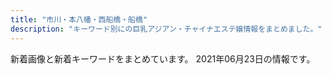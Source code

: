 ```yaml
---
title: "市川・本八幡・西船橋・船橋"
description: "キーワード別にの巨乳アジアン・チャイナエステ嬢情報をまとめました。"
---
```


新着画像と新着キーワードをまとめています。
2021年06月23日の情報です。

<DmmAffiliateIns />
<KeywordTable
  shops={
    [
    {
        "img_links": [
            "http://iyashinomori.dnsfor.me/images/sona.jpg",
            "http://iyashinomori.dnsfor.me/images/akasuri.jpg",
            "http://iyashinomori.dnsfor.me/images/hana.jpg",
            "http://iyashinomori.dnsfor.me/images/iyashi_qr.png",
            "http://iyashinomori.dnsfor.me/images/main_09.jpg",
            "http://iyashinomori.dnsfor.me/images/nav-job.jpg",
            "http://iyashinomori.dnsfor.me/images/massaji.jpg",
            "http://iyashinomori.dnsfor.me/images/aroma.jpg",
            "http://iyashinomori.dnsfor.me/images/nav-staff.jpg",
            "http://iyashinomori.dnsfor.me/images/mei.jpg",
            "http://iyashinomori.dnsfor.me/images/mari.jpg",
            "http://iyashinomori.dnsfor.me/images/ami.jpg",
            "http://iyashinomori.dnsfor.me/images/aya2.jpg",
            "http://iyashinomori.dnsfor.me/images/lanmu-c_03.jpg",
            "http://iyashinomori.dnsfor.me/images/mas-de.jpg",
            "http://iyashinomori.dnsfor.me/images/masmises.jpg"
        ],
        "station": "JR\u897f\u8239\u6a4b\u99c5\u5317\u53e3",
        "keywords": {},
        "url": "http://iyashinomori.dnsfor.me/",
        "name": "\u7652\u3057\u306e\u68ee"
    },
    {
        "station": "\u672c\u516b\u5e61\u99c5\u5357\u53e3",
        "keywords": {
            "D": 9,
            "84": 3,
            "86": 3,
            "88": 3,
            "85": 3,
            "C": 3
        },
        "name": "\u9759\uff5e\u3057\u305a\u304b\uff5e",
        "url": "http://www.shizuka.mensnv.com/",
        "img_links": [
            "http://www.shizuka.mensnv.com/files/003-02.jpg",
            "http://www.shizuka.mensnv.com/img/glo_02_off.jpg",
            "http://www.shizuka.mensnv.com/files/004-03.jpg",
            "http://www.shizuka.mensnv.com/files/001-02.jpg",
            "http://www.shizuka.mensnv.com/img/glo_06_off.jpg",
            "http://www.shizuka.mensnv.com/img/2top-course_off.jpg",
            "http://www.shizuka.mensnv.com/img/glo_05_off.jpg",
            "http://www.shizuka.mensnv.com/img/footer-top_off.jpg",
            "http://www.shizuka.mensnv.com/img/slider/3.jpg",
            "http://www.shizuka.mensnv.com/img/glo_03_off.jpg",
            "http://www.shizuka.mensnv.com/img/h4-top.jpg",
            "http://www.shizuka.mensnv.com/img/glo_04_off.jpg",
            "http://www.shizuka.mensnv.com/files/002.jpg",
            "http://www.shizuka.mensnv.com/files/004-02.jpg",
            "http://www.shizuka.mensnv.com/img/top-h5R.jpg",
            "http://www.shizuka.mensnv.com/img/glo_01_off.jpg",
            "http://www.shizuka.mensnv.com/files/002-03.jpg",
            "http://www.shizuka.mensnv.com/img/top-h5R2.jpg",
            "http://www.shizuka.mensnv.com/img/top-course_off.jpg",
            "http://www.shizuka.mensnv.com/img/slider/1.jpg",
            "http://www.shizuka.mensnv.com/files/002-02.jpg",
            "http://www.shizuka.mensnv.com/img/bnr-02_off.jpg",
            "http://www.shizuka.mensnv.com/img/bnr-01_off.jpg",
            "http://www.shizuka.mensnv.com/img/icon_tel.png",
            "http://www.shizuka.mensnv.com/files/001-03.jpg",
            "http://www.shizuka.mensnv.com/img/slider/2.jpg",
            "http://www.shizuka.mensnv.com/files/003.jpg",
            "http://www.shizuka.mensnv.com/files/003-03.jpg",
            "http://www.shizuka.mensnv.com/files/001.jpg",
            "http://www.shizuka.mensnv.com/files/004.jpg"
        ]
    },
    {
        "name": "\u30af\u30ed\u30fc\u30d0\u30fc",
        "url": "http://f-clover.net/",
        "img_links": [
            "http://f-clover.net/images/room4.jpg",
            "http://f-clover.net/images/room7.jpg",
            "http://f-clover.net/images/room8.jpg",
            "http://f-clover.net/images/g5.jpg",
            "http://f-clover.net/images/index1.jpg",
            "http://f-clover.net/images/room3.jpg",
            "http://f-clover.net/images/room6.jpg",
            "http://f-clover.net/images/end.jpg",
            "http://f-clover.net/images/room2.jpg",
            "http://f-clover.net/images/mobile.jpg",
            "http://f-clover.net/images/room1.jpg",
            "http://f-clover.net/images/mi0.jpg",
            "http://f-clover.net/images/flash1.jpg",
            "http://f-clover.net/images/flash2.jpg",
            "http://f-clover.net/images/g11.jpg",
            "http://f-clover.net/images/room5.jpg"
        ],
        "keywords": {},
        "station": "JR\u8239\u6a4b\u99c5\u5357\u53e3"
    },
    {
        "img_links": [
            "http://virtger.xyz/style/images/t3.png",
            "http://virtger.xyz/uploads/210403/1-210403154615Q9.jpg",
            "http://virtger.xyz/uploads/210403/1-210403154531335.jpg",
            "http://virtger.xyz/uploads/210112/1-210112092540164.jpg",
            "http://virtger.xyz/style/images/t2.png",
            "http://virtger.xyz/style/images/t6.jpg",
            "http://virtger.xyz/uploads/210112/1-210112092150b1.jpg",
            "http://virtger.xyz/uploads/201229/1-201229152000Y5.jpg",
            "http://virtger.xyz/style/images/s-bian.png",
            "http://virtger.xyz/uploads/210112/1-2101120920292M.jpg",
            "http://virtger.xyz/uploads/210610/1-2106101041005M.jpg",
            "http://virtger.xyz/style/images/sys.jpg",
            "http://virtger.xyz/style/images/index-miru_18.jpg",
            "http://virtger.xyz/uploads/210304/1-210304151405b3.jpg",
            "http://virtger.xyz/style/images/t4.jpg",
            "http://virtger.xyz/style/images/index-miru_03.jpg",
            "http://virtger.xyz/style/images/index-miru_06.jpg",
            "http://virtger.xyz/style/images/nav-sys.jpg",
            "http://virtger.xyz/uploads/210304/1-210304151524134.jpg",
            "http://virtger.xyz/style/images/nav2-sta.png",
            "http://virtger.xyz/uploads/210112/1-21011209234CV.jpg",
            "http://virtger.xyz/uploads/210618/1-21061Q52014200.jpg"
        ],
        "name": "\u732b",
        "keywords": {},
        "url": "http://virtger.xyz/",
        "station": "\u672c\u516b\u5e61\u99c5"
    },
    {
        "name": "OLIVE\u30fb\u30aa\u30ea\u30fc\u30d6",
        "keywords": {
            "80": 8,
            "D": 48,
            "86": 40,
            "C": 8,
            "85": 8
        },
        "station": "JR\u8239\u6a4b\u99c5\u5317\u53e3",
        "url": "http://yu.abnavi.info/",
        "img_links": [
            "http://yu.abnavi.info/images/info.jpg",
            "http://yu.abnavi.info/images/s3.jpg",
            "http://yu.abnavi.info/photos/sites/83/2021/03/2021030315241268.jpg",
            "http://yu.abnavi.info/photos/sites/83/2021/03/2021030214210327.jpg",
            "http://yu.abnavi.info/photos/sites/83/2021/03/2021030214210492.jpg",
            "http://yu.abnavi.info/images/s1.jpg",
            "http://yu.abnavi.info/photos/sites/83/2021/03/2021030214210678.jpg",
            "http://yu.abnavi.info/photos/sites/83/2021/03/202103021421105.jpg",
            "http://yu.abnavi.info/images/s_pick.png",
            "http://yu.abnavi.info/images/s_staff.jpg",
            "http://yu.abnavi.info/photos/sites/83/2021/06/2021060314532949.jpg",
            "http://yu.abnavi.info/images/relax.jpg",
            "http://yu.abnavi.info/images/top.png",
            "http://yu.abnavi.info/images/s_news.png",
            "http://yu.abnavi.info/photos/sites/83/2021/03/2021030214210269.jpg",
            "http://yu.abnavi.info/images/mobile.jpg",
            "http://yu.abnavi.info/photos/sites/83/2021/03/202103241016425.jpg"
        ]
    },
    {
        "img_links": [
            "http://parm.work/images/time.jpg",
            "http://parm.work/images/tel.png",
            "http://parm.work/staff/mika.jpg",
            "http://parm.work/staff/saya.jpg",
            "http://parm.work/images/news.jpg",
            "http://parm.work/staff/momo.jpg",
            "http://parm.work/images/staff_t.jpg",
            "http://parm.work/images/sys.png",
            "http://parm.work/images/int2.png",
            "http://parm.work/images/menu/staff.png",
            "http://parm.work/images/menu/top.png",
            "http://parm.work/img/mika1.jpg",
            "http://parm.work/img/ayumi1.jpg",
            "http://parm.work/img/momo1.jpg",
            "http://parm.work/images/tg.png",
            "http://parm.work/img/miki1.jpg",
            "http://parm.work/images/menu/interior.png",
            "http://parm.work/images/interior_t.jpg",
            "http://parm.work/staff/miki.jpg",
            "http://parm.work/img/saya1.jpg",
            "http://parm.work/img/ayumi3.jpg",
            "http://parm.work/staff/ayumi.jpg",
            "http://parm.work/images/rec.jpg",
            "http://parm.work/img/kana1.jpg",
            "http://parm.work/images/int1.jpg",
            "http://parm.work/img/ayumi2.jpg",
            "http://parm.work/staff/kana.jpg"
        ],
        "station": "\u672c\u516b\u5e61\u99c5\u5317\u53e3",
        "url": "http://parm.work/",
        "name": "\u30d1\u30eb\u30e0",
        "keywords": {}
    },
    {
        "station": "JR\u897f\u8239\u6a4b\u99c5\u5357\u53e3",
        "keywords": {
            "F": 3,
            "D": 3,
            "C": 13,
            "89": 1,
            "G": 1,
            "E": 4,
            "88": 3,
            "87": 1
        },
        "name": "\u30d5\u30a1\u30fc\u30b9\u30c8\u30af\u30e9\u30b9",
        "url": "https://firstclass.ests.jp/",
        "img_links": [
            "https://firstclass.ests.jp/photos/sites/17/2021/06/2021062212375813-e1624333088882.jpeg",
            "https://firstclass.ests.jp/photos/sites/17/2021/06/202106191537413.jpg",
            "https://firstclass.ests.jp/photos/sites/17/2021/06/2021061915264416-e1624084011989.jpeg",
            "https://firstclass.ests.jp/photos/sites/17/2021/06/2021060510101187.jpg",
            "https://firstclass.ests.jp/images/sp_ico04.png",
            "https://firstclass.ests.jp/images/end.png",
            "https://firstclass.ests.jp/photos/sites/17/2021/06/2021061415210224.jpg",
            "https://firstclass.ests.jp/images/sp_ico01.png",
            "https://firstclass.ests.jp/photos/sites/17/2021/06/2021062213592637.jpg",
            "https://firstclass.ests.jp/images/header_mail.png",
            "https://firstclass.ests.jp/photos/sites/17/2021/06/2021061120052276-e1623409530346.jpeg",
            "https://firstclass.ests.jp/images/sp_ico06.png",
            "https://firstclass.ests.jp/images/sp_header.png",
            "https://firstclass.ests.jp/photos/sites/17/2021/06/2021060510241111.jpg",
            "https://firstclass.ests.jp/images/sp_tel.png",
            "https://firstclass.ests.jp/images/sp_ico03.png",
            "https://firstclass.ests.jp/images/sp_ico05.png",
            "https://firstclass.ests.jp/images/sp_ico02.png",
            "https://firstclass.ests.jp/images/info.jpg",
            "https://firstclass.ests.jp/images/header_open.png",
            "https://firstclass.ests.jp/images/header_tel.png"
        ]
    },
    {
        "keywords": {
            "83": 16,
            "81": 6,
            "F": 6,
            "C": 6,
            "D": 78,
            "86": 24,
            "85": 24,
            "87": 20
        },
        "name": "\u30cd\u30d7\u30c1\u30e5\u30fc\u30f3",
        "img_links": [
            "http://neptune.est.cm/photos/sites/3/2020/01/2020012304435311.jpg",
            "http://neptune.est.cm/images/pagetop.jpg",
            "http://neptune.est.cm/photos/sites/3/2020/01/2020011704240975.jpg",
            "http://neptune.est.cm/images/top-sp2.jpg",
            "http://neptune.est.cm/images/top2.jpg",
            "http://neptune.est.cm/photos/sites/3/2021/01/2021012715245168.jpg",
            "http://neptune.est.cm/photos/sites/3/2020/02/2020020303575532.jpg",
            "http://neptune.est.cm/photos/sites/3/2020/12/2020121515392683.jpg",
            "http://neptune.est.cm/photos/sites/3/2020/12/2020122312215973.jpg",
            "http://neptune.est.cm/photos/sites/3/2020/09/2020092912491932.jpg",
            "http://neptune.est.cm/photos/sites/3/2021/04/2021042315134449.jpg",
            "http://neptune.est.cm/images/top-sp1.jpg",
            "http://neptune.est.cm/photos/sites/3/2020/06/2020062418251882.jpg",
            "http://neptune.est.cm/photos/sites/3/2020/01/2020011704241285.jpg",
            "http://neptune.est.cm/images/top1.jpg",
            "http://neptune.est.cm/photos/sites/3/2020/07/2020072813393974.jpg",
            "http://neptune.est.cm/photos/sites/3/2020/01/2020011606281181.jpg"
        ],
        "url": "http://neptune.est.cm/",
        "station": "JR\u672c\u516b\u5e61\u99c5\u5357\u53e3"
    },
    {
        "name": "\u732b\u5a18",
        "url": "http://www.nekomusume.relax-hp.com/",
        "img_links": [
            "http://www.nekomusume.relax-hp.com/files/001.jpg",
            "http://www.nekomusume.relax-hp.com/img/nav-006.png",
            "http://www.nekomusume.relax-hp.com/img/tel.png",
            "http://www.nekomusume.relax-hp.com/files/007.jpg",
            "http://www.nekomusume.relax-hp.com/img/nav-004.png",
            "http://www.nekomusume.relax-hp.com/img/nav-002.png",
            "http://www.nekomusume.relax-hp.com/files/006.jpg",
            "http://www.nekomusume.relax-hp.com/img/nav-001.png",
            "http://www.nekomusume.relax-hp.com/img/top01.png",
            "http://www.nekomusume.relax-hp.com/files/013.jpg",
            "http://www.nekomusume.relax-hp.com/files/004.jpg",
            "http://www.nekomusume.relax-hp.com/files/008.jpg",
            "http://www.nekomusume.relax-hp.com/img/stt.jpg",
            "http://www.nekomusume.relax-hp.com/img/nav-003.png",
            "http://www.nekomusume.relax-hp.com/img/stb.jpg",
            "http://www.nekomusume.relax-hp.com/files/011.jpg",
            "http://www.nekomusume.relax-hp.com/img/nav-005.png",
            "http://www.nekomusume.relax-hp.com/files/009.jpg"
        ],
        "keywords": {
            "87": 6,
            "D": 8,
            "86": 2
        },
        "station": "JR\u897f\u8239\u6a4b\u99c5\u5357\u53e3"
    },
    {
        "img_links": [
            "http://www.kanda-es.info/images/staff_t.jpg",
            "http://www.kanda-es.info/images/int1.jpg",
            "http://www.kanda-es.info/img/risa1.jpg",
            "http://www.kanda-es.info/images/sys1.jpg",
            "http://www.kanda-es.info/images/info.jpg",
            "http://www.kanda-es.info/images/mobile.jpg",
            "http://www.kanda-es.info/staff/sora.jpg",
            "http://www.kanda-es.info/images/news.jpg",
            "http://www.kanda-es.info/img/anna1.jpg",
            "http://www.kanda-es.info/images/interior_t.jpg",
            "http://www.kanda-es.info/img/sora1.jpg",
            "http://www.kanda-es.info/images/int2.jpg",
            "http://www.kanda-es.info/images/sys2.jpg",
            "http://www.kanda-es.info/images/tg.jpg",
            "http://www.kanda-es.info/staff/anna.jpg",
            "http://www.kanda-es.info/staff/risa.jpg"
        ],
        "station": "\u99ac\u8fbc\u6ca2\u99c5\u6771\u53e3",
        "url": "http://www.kanda-es.info/",
        "name": "Blue\uff5e\u30d6\u30eb\u30fc\uff5e",
        "keywords": {}
    },
    {
        "url": "http://www.sexy.relaxjp.info/",
        "keywords": {
            "E": 2,
            "89": 2,
            "D": 20,
            "C": 4,
            "86": 6,
            "\u30bb\u30af\u30b7\u30fc": 40,
            "87": 18
        },
        "station": "JR\u8239\u6a4b\u99c5\u5317\u53e3",
        "img_links": [
            "http://www.sexy.relaxjp.info/files/036.jpg",
            "http://www.sexy.relaxjp.info/files/038-03.jpg",
            "http://www.sexy.relaxjp.info/files/030-02.jpg",
            "http://www.sexy.relaxjp.info/files/033-02.jpg",
            "http://www.sexy.relaxjp.info/files/011-03.jpg",
            "http://www.sexy.relaxjp.info/files/030-03.jpg",
            "http://www.sexy.relaxjp.info/images/call.png",
            "http://www.sexy.relaxjp.info/images/m-top004.jpg",
            "http://www.sexy.relaxjp.info/files/038-02.jpg",
            "http://www.sexy.relaxjp.info/files/002-02.jpg",
            "http://www.sexy.relaxjp.info/files/024-03.jpg",
            "http://www.sexy.relaxjp.info/files/039-03.jpg",
            "http://www.sexy.relaxjp.info/files/036-02.jpg",
            "http://www.sexy.relaxjp.info/images/m-top003.jpg",
            "http://www.sexy.relaxjp.info/files/037.jpg",
            "http://www.sexy.relaxjp.info/files/034-02.jpg",
            "http://www.sexy.relaxjp.info/photo_news/upimg/7711260af1a7163a9a_0.jpg",
            "http://www.sexy.relaxjp.info/files/002-03.jpg",
            "http://www.sexy.relaxjp.info/files/034-03.jpg",
            "http://www.sexy.relaxjp.info/photo_news/upimg/2405460c6f9dfb927d_0.jpg",
            "http://www.sexy.relaxjp.info/files/011.jpg",
            "http://www.sexy.relaxjp.info/files/024-02.jpg",
            "http://www.sexy.relaxjp.info/files/024.jpg",
            "http://www.sexy.relaxjp.info/files/023-02.jpg",
            "http://www.sexy.relaxjp.info/files/011-02.jpg",
            "http://www.sexy.relaxjp.info/files/003-02.jpg",
            "http://www.sexy.relaxjp.info/files/023-03.jpg",
            "http://www.sexy.relaxjp.info/files/039-02.jpg",
            "http://www.sexy.relaxjp.info/files/034.jpg",
            "http://www.sexy.relaxjp.info/files/039.jpg",
            "http://www.sexy.relaxjp.info/files/030.jpg",
            "http://www.sexy.relaxjp.info/images/m-head01.jpg",
            "http://www.sexy.relaxjp.info/files/035-03.jpg",
            "http://www.sexy.relaxjp.info/images/m-top010.jpg",
            "http://www.sexy.relaxjp.info/files/038.jpg",
            "http://www.sexy.relaxjp.info/files/023.jpg",
            "http://www.sexy.relaxjp.info/files/003.jpg",
            "http://www.sexy.relaxjp.info/files/037-03.jpg",
            "http://www.sexy.relaxjp.info/files/037-02.jpg",
            "http://www.sexy.relaxjp.info/files/033-03.jpg",
            "http://www.sexy.relaxjp.info/files/035.jpg",
            "http://www.sexy.relaxjp.info/files/033.jpg",
            "http://www.sexy.relaxjp.info/images/m-top009.jpg",
            "http://www.sexy.relaxjp.info/files/035-02.jpg",
            "http://www.sexy.relaxjp.info/files/002.jpg",
            "http://www.sexy.relaxjp.info/files/003-03.jpg",
            "http://www.sexy.relaxjp.info/files/036-03.jpg",
            "http://www.sexy.relaxjp.info/images/foot01.jpg"
        ],
        "name": "Sexy Love \uff5e\u30bb\u30af\u30b7\u30fc\u30e9\u30d6\uff5e"
    },
    {
        "name": "\u30a2\u30ed\u30de\u30ab\u30d5\u30a7\uff5eAroma cafe\uff5e",
        "keywords": {
            "83": 23,
            "86": 46,
            "F": 23,
            "C": 63,
            "E": 90,
            "88": 90,
            "85": 21,
            "87": 67,
            "D": 90
        },
        "img_links": [
            "https://aroma-cafe.xyz.mn/photos/sites/24/2021/05/2021050717422586.jpg",
            "https://aroma-cafe.xyz.mn/images/s_staff.jpg",
            "https://aroma-cafe.xyz.mn/photos/sites/24/2021/05/2021051917420945.jpg",
            "https://aroma-cafe.xyz.mn/images/room2.jpg",
            "https://aroma-cafe.xyz.mn/images/s1.jpg",
            "https://aroma-cafe.xyz.mn/images/room4.jpg",
            "https://aroma-cafe.xyz.mn/photos/sites/24/2021/05/2021051917421034.jpg",
            "https://aroma-cafe.xyz.mn/images/top.jpg",
            "https://aroma-cafe.xyz.mn/images/room3.jpg",
            "https://aroma-cafe.xyz.mn/images/ac.jpg",
            "https://aroma-cafe.xyz.mn/images/line.jpg",
            "https://aroma-cafe.xyz.mn/images/news_bj2.jpg",
            "https://aroma-cafe.xyz.mn/images/s2.jpg",
            "https://aroma-cafe.xyz.mn/images/s_news.jpg",
            "https://aroma-cafe.xyz.mn/photos/sites/24/2021/05/2021052011535120.jpg",
            "https://aroma-cafe.xyz.mn/photos/sites/24/2021/05/2021051917421115.jpg",
            "https://aroma-cafe.xyz.mn/images/s_link.jpg",
            "https://aroma-cafe.xyz.mn/images/new.jpg",
            "https://aroma-cafe.xyz.mn/photos/sites/24/2021/02/2021022318245015.jpg",
            "https://aroma-cafe.xyz.mn/photos/sites/24/2021/03/2021031215484691.jpg",
            "https://aroma-cafe.xyz.mn/images/tel.jpg",
            "https://aroma-cafe.xyz.mn/photos/sites/24/2021/05/2021052111154891.jpg",
            "https://aroma-cafe.xyz.mn/images/s_face.jpg",
            "https://aroma-cafe.xyz.mn/images/mobile.jpg",
            "https://aroma-cafe.xyz.mn/photos/sites/24/2021/05/2021052111161920.jpg",
            "https://aroma-cafe.xyz.mn/images/room1.jpg",
            "https://aroma-cafe.xyz.mn/photos/sites/24/2021/05/2021051917421111.jpg",
            "https://aroma-cafe.xyz.mn/photos/sites/24/2021/05/2021052011535270.jpg"
        ],
        "station": "\u897f\u8239\u6a4b\u99c5",
        "url": "https://aroma-cafe.xyz.mn/"
    },
    {
        "name": "\u30a2\u30ed\u30de\u2605\u6d17\u4f53\u5b66\u5712",
        "keywords": {},
        "station": "JR\u5e02\u5ddd\u99c5\u5357\u53e3",
        "url": "http://loveliness-est.com/",
        "img_links": [
            "http://loveliness-est.com/images/con01.jpg",
            "http://loveliness-est.com/images/con02.jpg",
            "http://loveliness-est.com/images/con03.jpg",
            "http://loveliness-est.com/images/head_interior.jpg",
            "http://loveliness-est.com/images/sys01.jpg",
            "http://loveliness-est.com/images/mainvisual_01.jpg",
            "http://loveliness-est.com/images/sw_tel.png",
            "http://loveliness-est.com/images/trigger.jpg",
            "http://loveliness-est.com/images/cg03.jpg",
            "http://loveliness-est.com/images/mainvisual_01_s.jpg",
            "http://loveliness-est.com/images/icon_new.png",
            "http://loveliness-est.com/images/sw_home.png",
            "http://loveliness-est.com/images/sys02.jpg",
            "http://loveliness-est.com/images/mainvisual_02.jpg",
            "http://loveliness-est.com/images/cg06.jpg",
            "http://loveliness-est.com/images/sys03.jpg",
            "http://loveliness-est.com/images/req_03.jpg",
            "http://loveliness-est.com/images/mainvisual_02_s.jpg",
            "http://loveliness-est.com/images/head_therapist.jpg"
        ]
    },
    {
        "name": "\u30d5\u30a7\u30a2\u30ea\u30fc",
        "keywords": {
            "D": 9,
            "87": 8,
            "86": 2,
            "C": 1
        },
        "img_links": [
            "http://www.club.relaxjp.info/images/sys2.png",
            "http://www.club.relaxjp.info/images/line.png",
            "http://www.club.relaxjp.info/images/int2.png",
            "http://www.club.relaxjp.info/files/017-02.jpg",
            "http://www.club.relaxjp.info/files/006-02.jpg",
            "http://www.club.relaxjp.info/files/001-02.jpg",
            "http://www.club.relaxjp.info/images/head.jpg",
            "http://www.club.relaxjp.info/images/b1.jpg",
            "http://www.club.relaxjp.info/files/013.jpg",
            "http://www.club.relaxjp.info/files/013-02.jpg",
            "http://www.club.relaxjp.info/images/staff_t.png",
            "http://www.club.relaxjp.info/files/016-02.jpg",
            "http://www.club.relaxjp.info/files/007-02.jpg",
            "http://www.club.relaxjp.info/files/004.jpg",
            "http://www.club.relaxjp.info/files/006.jpg",
            "http://www.club.relaxjp.info/files/016.jpg",
            "http://www.club.relaxjp.info/images/sys3.png",
            "http://www.club.relaxjp.info/files/004-02.jpg",
            "http://www.club.relaxjp.info/images/rec1.png",
            "http://www.club.relaxjp.info/files/014-02.jpg",
            "http://www.club.relaxjp.info/files/015-02.jpg",
            "http://www.club.relaxjp.info/files/014.jpg",
            "http://www.club.relaxjp.info/files/017.jpg",
            "http://www.club.relaxjp.info/images/mobile.jpg",
            "http://www.club.relaxjp.info/files/009.jpg",
            "http://www.club.relaxjp.info/files/007.jpg",
            "http://www.club.relaxjp.info/files/009-02.jpg",
            "http://www.club.relaxjp.info/images/sys1.png",
            "http://www.club.relaxjp.info/files/015.jpg",
            "http://www.club.relaxjp.info/images/interior_t.png",
            "http://www.club.relaxjp.info/images/rec2.png",
            "http://www.club.relaxjp.info/files/001.jpg",
            "http://www.club.relaxjp.info/images/ta.jpg",
            "http://www.club.relaxjp.info/images/link_t.png",
            "http://www.club.relaxjp.info/images/int1.png",
            "http://www.club.relaxjp.info/images/b2.jpg"
        ],
        "station": "JR\u672c\u516b\u5e61\u99c5\u5317\u53e3",
        "url": "http://www.club.relaxjp.info/"
    },
    {
        "keywords": {},
        "img_links": [
            "http://yelaixang.sweet-relaxation.com/img/slick/sl-1.jpg",
            "http://yelaixang.sweet-relaxation.com/img/cast/nico-01.jpg",
            "http://yelaixang.sweet-relaxation.com/img/cast/naru-03.jpg",
            "http://yelaixang.sweet-relaxation.com/img/slick/sl-7.jpg",
            "http://yelaixang.sweet-relaxation.com/img/cast/key-03.jpg",
            "http://yelaixang.sweet-relaxation.com/img/cast/key-02.jpg",
            "http://yelaixang.sweet-relaxation.com/img/cast/naru-02.jpg",
            "http://yelaixang.sweet-relaxation.com/img/slick/sl-4.jpg",
            "http://yelaixang.sweet-relaxation.com/img/cast/miya-01.jpg",
            "http://yelaixang.sweet-relaxation.com/img/cast/key-01.jpg",
            "http://yelaixang.sweet-relaxation.com/img/cast/naru-01.jpg",
            "http://yelaixang.sweet-relaxation.com/img/slick/sl-6.jpg",
            "http://yelaixang.sweet-relaxation.com/img/slick/sl-3.jpg",
            "http://yelaixang.sweet-relaxation.com/img/cast/miya-02.jpg",
            "http://yelaixang.sweet-relaxation.com/img/cast/nico-02.jpg",
            "http://yelaixang.sweet-relaxation.com/img/cast/miya-03.jpg",
            "http://yelaixang.sweet-relaxation.com/img/slick/sl-2.jpg",
            "http://yelaixang.sweet-relaxation.com/img/slick/sl-5.jpg"
        ],
        "name": "\u591c\u6765\u9999\uff5eYe Lai Xang\uff5e",
        "station": "JR\u672c\u516b\u5e61\u99c5",
        "url": "http://yelaixang.sweet-relaxation.com/"
    },
    {
        "img_links": [
            "https://fu-coco.net/wp-content/uploads/2021/05/435698765co.jpg",
            "https://fu-coco.net/wp-content/uploads/2021/05/34568976co.jpg",
            "https://fu-coco.net/wp-content/uploads/2021/05/987654324567co.jpg",
            "https://fu-coco.net/wp-content/themes/este/img/2.png",
            "https://fu-coco.net/wp-content/themes/este/img/top-img01a.png",
            "https://fu-coco.net/wp-content/uploads/2021/05/897s6atyco.jpg",
            "https://fu-coco.net/wp-content/uploads/2021/05/1oiuytreewrstdyfugco.jpg",
            "https://fu-coco.net/wp-content/themes/este/img/tel_header.png",
            "https://fu-coco.net/wp-content/themes/este/img/tel_footer.png",
            "https://fu-coco.net/wp-content/themes/este/img/call.png",
            "https://fu-coco.net/wp-content/uploads/2021/05/78652147cooc.jpg",
            "https://fu-coco.net/wp-content/themes/este/img/top-img01b.png",
            "https://fu-coco.net/wp-content/themes/este/img/top-img02a.png",
            "https://fu-coco.net/wp-content/uploads/2021/05/8976saco.jpg",
            "https://fu-coco.net/wp-content/uploads/2021/05/9087621co.jpg",
            "https://fu-coco.net/wp-content/uploads/2021/05/9087654co.jpg",
            "https://fu-coco.net/wp-content/uploads/2021/05/9876543co.jpg"
        ],
        "station": "\u8239\u6a4b\u99c5\u5317\u53e3",
        "name": "COCO",
        "url": "https://fu-coco.net/",
        "keywords": {
            "D": 23,
            "F": 4,
            "\u30bb\u30af\u30b7\u30fc": 3
        }
    },
    {
        "keywords": {
            "85": 8,
            "E": 8,
            "C": 22,
            "D": 16,
            "F": 24,
            "83": 8,
            "88": 24,
            "87": 8,
            "86": 8
        },
        "img_links": [
            "https://crea.iest.info/photos/sites/47/2021/05/2021052002302771.jpg",
            "https://crea.iest.info/photos/sites/47/2021/05/2021051908594872.jpg",
            "https://crea.iest.info/images/line.png",
            "https://crea.iest.info/images/mobile.png",
            "https://crea.iest.info/images/top.png",
            "https://crea.iest.info/photos/sites/47/2021/05/2021051502080644.jpg",
            "https://crea.iest.info/photos/sites/47/2021/05/2021051502094721.jpg",
            "https://crea.iest.info/images/tit-gat.png",
            "https://crea.iest.info/photos/sites/47/2021/05/2021052002321122.jpg",
            "https://crea.iest.info/images/tit-pick.png",
            "https://crea.iest.info/images/tit-new.png",
            "https://crea.iest.info/images/infor.png",
            "https://crea.iest.info/photos/sites/47/2021/05/2021052002311766.jpg",
            "https://crea.iest.info/images/tit-infor.png",
            "https://crea.iest.info/images/tite-staff.png",
            "https://crea.iest.info/photos/sites/47/2021/05/2021051502085322.jpg"
        ],
        "url": "https://crea.iest.info/",
        "station": "\u897f\u8239\u6a4b\u99c5",
        "name": "CREA\uff5e\u30af\u30ec\u30a2\uff5e"
    },
    {
        "url": "http://es-massage.info/",
        "name": "Vivid \u30d3\u30d3\u30c3\u30c9",
        "keywords": {
            "E": 79,
            "\u4e73": 2,
            "\u5de8\u4e73": 2,
            "G": 2,
            "\u30bb\u30af\u30b7\u30fc": 19,
            "D": 12,
            "F": 5
        },
        "img_links": [
            "http://es-massage.info/wp-content/uploads/2021/03/5db34c47b4c5816f47d11de39beefb5d-216x300.jpg",
            "http://es-massage.info/wp-content/uploads/2021/02/6fa3b7862db18d956a1cde1942b75408-205x300.jpg",
            "http://es-massage.info/wp-content/uploads/2020/09/75fbc1155333427771dcebee0f4de748-500x750.jpg",
            "http://es-massage.info/wp-content/uploads/2021/02/ae80e0da66f78f271f9083df6c795b89-500x750.jpg",
            "http://es-massage.info/wp-content/uploads/2020/09/c42007567c6d14bbd829c1d4ae5b8d4c-500x750.jpg",
            "http://es-massage.info/wp-content/uploads/2021/03/5db34c47b4c5816f47d11de39beefb5d.jpg",
            "http://es-massage.info/wp-content/uploads/2021/02/8b21e9d00752169b79ff946575142f59-722x1024.jpg",
            "http://es-massage.info/wp-content/uploads/2021/03/f4811d331623d3f6e590e934b3e7ddc9-500x750.jpg",
            "http://es-massage.info/wp-content/uploads/2021/05/81e92fdc84d6f395aa845fb4091202a7-500x750.jpg",
            "http://es-massage.info/wp-content/uploads/2021/02/9fac07593910d80276531dd93a7855a6-500x750.jpg",
            "http://es-massage.info/wp-content/uploads/2021/02/ae80e0da66f78f271f9083df6c795b89-730x1024.jpg",
            "http://es-massage.info/wp-content/uploads/2019/11/8da006befc39b49c570f8162740cbc56-500x750.jpg",
            "http://es-massage.info/wp-content/uploads/2021/05/81e92fdc84d6f395aa845fb4091202a7.jpg",
            "http://es-massage.info/wp-content/uploads/2021/03/42e4fd3c70945346b6dd6b9e0f926434-1.jpg",
            "http://es-massage.info/wp-content/uploads/2019/11/4fad70a18793b8dfb7a63f4939e51f94.jpg",
            "http://es-massage.info/wp-content/uploads/2021/02/2daa3be5c9da099fee0448647087d74c-500x750.jpg",
            "http://es-massage.info/wp-content/uploads/2021/02/ae895c3a85b37b5db4dcb93326cbd04d-745x1024.jpg",
            "http://es-massage.info/wp-content/uploads/2021/02/3d21df65a2be53218994fa7e3b383bd2.jpg",
            "http://es-massage.info/wp-content/uploads/2019/12/676cfcce64ce22475e092ee147f4ebc8-212x300.jpg",
            "http://es-massage.info/wp-content/uploads/2021/02/2daa3be5c9da099fee0448647087d74c-722x1024.jpg",
            "http://es-massage.info/wp-content/uploads/2019/12/a2ec7a239bfbf761f50708838a05c672.jpg",
            "http://es-massage.info/wp-content/uploads/2021/02/f150534b559de6124dce0eaa1cfdf290-500x750.jpg",
            "http://es-massage.info/wp-content/uploads/2021/03/fa0ef9b192fa87f9ee5013c5e1c3bcc7-212x300.jpg",
            "http://es-massage.info/wp-content/uploads/2021/01/329c4f8c7f334cbe95d258f70d6ca207-500x750.jpg",
            "http://es-massage.info/wp-content/uploads/2020/04/6dbf19009737ff88e931378416216a70-500x750.jpg",
            "http://es-massage.info/wp-content/uploads/2021/03/187232fb98eac53cd9935a4a35d04597.jpg",
            "http://es-massage.info/wp-content/uploads/2021/02/6fa3b7862db18d956a1cde1942b75408.jpg",
            "http://es-massage.info/wp-content/uploads/2019/11/8da006befc39b49c570f8162740cbc56.jpg",
            "http://es-massage.info/wp-content/uploads/2021/02/3d21df65a2be53218994fa7e3b383bd2-207x300.jpg",
            "http://es-massage.info/wp-content/uploads/2019/03/07cc9a466c3af450e20013b26e90a100.jpg",
            "http://es-massage.info/wp-content/uploads/2020/06/0fd60f0c72ad85b96635ef3d4e152bd6-212x300.jpg",
            "http://es-massage.info/wp-content/uploads/2020/10/676cfcce64ce22475e092ee147f4ebc8-500x750.jpg",
            "http://es-massage.info/wp-content/uploads/2019/03/c3dc6ab90966d6cc73491056f668516d.jpg",
            "http://es-massage.info/wp-content/uploads/2020/09/75fbc1155333427771dcebee0f4de748.jpg",
            "http://es-massage.info/wp-content/uploads/2019/03/07cc9a466c3af450e20013b26e90a100-500x750.jpg",
            "http://es-massage.info/wp-content/uploads/2021/01/329c4f8c7f334cbe95d258f70d6ca207.jpg",
            "http://es-massage.info/wp-content/uploads/2019/12/a2ec7a239bfbf761f50708838a05c672-214x300.jpg",
            "http://es-massage.info/wp-content/uploads/2021/05/81e92fdc84d6f395aa845fb4091202a7-745x1024.jpg",
            "http://es-massage.info/wp-content/uploads/2020/10/676cfcce64ce22475e092ee147f4ebc8.jpg",
            "http://es-massage.info/wp-content/uploads/2020/06/15dfc139e50a1da61c3a78bf04aca51b-500x750.jpg",
            "http://es-massage.info/wp-content/themes/template-salon2/images/bnr.jpg",
            "http://es-massage.info/wp-content/uploads/2021/05/5ce765303e8205f16d97fc05a44b59db-500x750.jpg",
            "http://es-massage.info/wp-content/uploads/2020/04/6dbf19009737ff88e931378416216a70.jpg",
            "http://es-massage.info/wp-content/uploads/2021/02/4af137ced25025eda5b4e5a512bead8f.jpg",
            "http://es-massage.info/wp-content/uploads/2021/02/8b21e9d00752169b79ff946575142f59-500x750.jpg",
            "http://es-massage.info/wp-content/themes/template-salon2/images/header-tel.png",
            "http://es-massage.info/wp-content/uploads/2021/02/6fa3b7862db18d956a1cde1942b75408-500x750.jpg",
            "http://es-massage.info/wp-content/uploads/2021/03/42e4fd3c70945346b6dd6b9e0f926434-1-745x1024.jpg",
            "http://es-massage.info/wp-content/uploads/2020/10/676cfcce64ce22475e092ee147f4ebc8-730x1024.jpg",
            "http://es-massage.info/wp-content/uploads/2021/02/68ba0f1db1b8cdd88e360d06f49f1ba6-212x300.jpg",
            "http://es-massage.info/wp-content/uploads/2020/06/0fd60f0c72ad85b96635ef3d4e152bd6-500x750.jpg",
            "http://es-massage.info/wp-content/uploads/2021/02/68ba0f1db1b8cdd88e360d06f49f1ba6-500x750.jpg",
            "http://es-massage.info/wp-content/uploads/2021/02/3d21df65a2be53218994fa7e3b383bd2-500x750.jpg",
            "http://es-massage.info/wp-content/uploads/2018/10/g1.jpg",
            "http://es-massage.info/wp-content/uploads/2021/02/9fac07593910d80276531dd93a7855a6.jpg",
            "http://es-massage.info/wp-content/uploads/2021/03/5db34c47b4c5816f47d11de39beefb5d-500x750.jpg",
            "http://es-massage.info/wp-content/uploads/2019/10/3eec6cc0e85788ff3ceabceee29f9870.jpg",
            "http://es-massage.info/wp-content/uploads/2021/02/0ef7f1f9a36ecbbef9c5a949c70d788f-218x300.jpg",
            "http://es-massage.info/wp-content/uploads/2021/02/68ba0f1db1b8cdd88e360d06f49f1ba6.jpg",
            "http://es-massage.info/wp-content/uploads/2019/03/0c4d0538c251234bc70697ec7cf8cc97-500x750.jpg",
            "http://es-massage.info/wp-content/uploads/2021/02/0ef7f1f9a36ecbbef9c5a949c70d788f-500x750.jpg",
            "http://es-massage.info/wp-content/uploads/2021/06/0e7bb1f98fa44643f535444468381814-492x750.jpg",
            "http://es-massage.info/wp-content/uploads/2019/03/0c4d0538c251234bc70697ec7cf8cc97.jpg",
            "http://es-massage.info/wp-content/uploads/2021/02/1b6cc5124ca074f693dbc5eff5a75ea0.jpg",
            "http://es-massage.info/wp-content/uploads/2019/06/dcbeef447e8eded0b1939b00ff57d88b-218x300.jpg",
            "http://es-massage.info/wp-content/uploads/2021/03/187232fb98eac53cd9935a4a35d04597-722x1024.jpg",
            "http://es-massage.info/wp-content/uploads/2021/02/8b21e9d00752169b79ff946575142f59.jpg",
            "http://es-massage.info/wp-content/uploads/2019/10/32cbcf100bc89043ce106a68ba8535ea-500x750.jpg",
            "http://es-massage.info/wp-content/uploads/2021/05/81e92fdc84d6f395aa845fb4091202a7-218x300.jpg",
            "http://es-massage.info/wp-content/uploads/2021/03/c961a896cf70c5b14ebe86acc18cdf14-1-212x300.jpg",
            "http://es-massage.info/wp-content/uploads/2021/06/0e7bb1f98fa44643f535444468381814.jpg",
            "http://es-massage.info/wp-content/uploads/2020/06/0fd60f0c72ad85b96635ef3d4e152bd6.jpg",
            "http://es-massage.info/wp-content/uploads/2019/03/c3dc6ab90966d6cc73491056f668516d-500x750.jpg",
            "http://es-massage.info/wp-content/uploads/2021/02/4af137ced25025eda5b4e5a512bead8f-500x750.jpg",
            "http://es-massage.info/wp-content/uploads/2019/10/32cbcf100bc89043ce106a68ba8535ea.jpg",
            "http://es-massage.info/wp-content/uploads/2021/03/187232fb98eac53cd9935a4a35d04597-500x750.jpg",
            "http://es-massage.info/wp-content/uploads/2021/02/f150534b559de6124dce0eaa1cfdf290-722x1024.jpg",
            "http://es-massage.info/wp-content/themes/template-salon2/images/main1.jpg",
            "http://es-massage.info/wp-content/uploads/2021/05/5ce765303e8205f16d97fc05a44b59db.jpg",
            "http://es-massage.info/wp-content/uploads/2021/03/42e4fd3c70945346b6dd6b9e0f926434-1-500x750.jpg",
            "http://es-massage.info/wp-content/uploads/2019/12/a2ec7a239bfbf761f50708838a05c672-500x750.jpg",
            "http://es-massage.info/wp-content/uploads/2021/03/c961a896cf70c5b14ebe86acc18cdf14-1.jpg",
            "http://es-massage.info/wp-content/uploads/2020/06/3c114f47a044f2ddad2fd017aa2b19cf.jpg",
            "http://es-massage.info/wp-content/uploads/2021/02/f150534b559de6124dce0eaa1cfdf290.jpg",
            "http://es-massage.info/wp-content/uploads/2020/09/c42007567c6d14bbd829c1d4ae5b8d4c.jpg",
            "http://es-massage.info/wp-content/uploads/2020/06/15dfc139e50a1da61c3a78bf04aca51b.jpg",
            "http://es-massage.info/wp-content/uploads/2021/02/0ef7f1f9a36ecbbef9c5a949c70d788f.jpg",
            "http://es-massage.info/wp-content/uploads/2021/02/2daa3be5c9da099fee0448647087d74c.jpg",
            "http://es-massage.info/wp-content/uploads/2018/10/g4.jpg",
            "http://es-massage.info/wp-content/uploads/2021/03/f4811d331623d3f6e590e934b3e7ddc9.jpg",
            "http://es-massage.info/wp-content/uploads/2019/11/4fad70a18793b8dfb7a63f4939e51f94-500x750.jpg",
            "http://es-massage.info/wp-content/uploads/2019/12/9934efcbe351f6dbb655c114add97813.jpg",
            "http://es-massage.info/wp-content/uploads/2021/02/ae895c3a85b37b5db4dcb93326cbd04d.jpg",
            "http://es-massage.info/wp-content/uploads/2021/02/ae895c3a85b37b5db4dcb93326cbd04d-500x750.jpg",
            "http://es-massage.info/wp-content/uploads/2018/12/ce6acdedea0cab635b18cd82f697bf3a-218x300.jpg",
            "http://es-massage.info/wp-content/themes/template-salon2/images/noimg.jpg",
            "http://es-massage.info/wp-content/uploads/2020/06/3c114f47a044f2ddad2fd017aa2b19cf-500x750.jpg",
            "http://es-massage.info/wp-content/uploads/2021/02/4af137ced25025eda5b4e5a512bead8f-212x300.jpg",
            "http://es-massage.info/wp-content/uploads/2018/10/g2.jpg",
            "http://es-massage.info/wp-content/uploads/2019/12/9934efcbe351f6dbb655c114add97813-500x750.jpg",
            "http://es-massage.info/wp-content/uploads/2021/03/fa0ef9b192fa87f9ee5013c5e1c3bcc7.jpg",
            "http://es-massage.info/wp-content/uploads/2018/10/g3.jpg",
            "http://es-massage.info/wp-content/uploads/2021/02/5d212ce2543c87f9ebee5c4251a7e224-214x300.jpg",
            "http://es-massage.info/wp-content/uploads/2021/03/c961a896cf70c5b14ebe86acc18cdf14-1-500x750.jpg",
            "http://es-massage.info/wp-content/uploads/2019/10/3eec6cc0e85788ff3ceabceee29f9870-500x750.jpg",
            "http://es-massage.info/wp-content/uploads/2021/02/1b6cc5124ca074f693dbc5eff5a75ea0-500x750.jpg",
            "http://es-massage.info/wp-content/uploads/2021/03/fa0ef9b192fa87f9ee5013c5e1c3bcc7-500x750.jpg"
        ],
        "station": "JR\u897f\u8239\u6a4b\u99c5\u5357\u53e3"
    },
    {
        "name": "\u5236\u670d\u306e\u8a98\u60d1",
        "img_links": [
            "http://est-healing.com/media/sites/7/elementor/thumbs/2-p62w868pk657gymflkuq0ujaiv3jv4ojah1a9214f4.jpg",
            "http://est-healing.com/media/sites/7/elementor/thumbs/2-p80wsfmd7mpxxdby7k0pduxyrnwjzr84x2amvgjixs.jpg",
            "http://est-healing.com/media/sites/7/elementor/thumbs/1-p7tkpask6g65aez371mf1y9fdvcw9mk954a1l4v4ww.jpg",
            "http://est-healing.com/media/sites/7/elementor/thumbs/1-p62w7jol05abqbj79b3od0889m6qqe6z7ddmqeykkg.jpg",
            "http://est-healing.com/media/sites/7/elementor/thumbs/3-p80wsjdpyyv37t6hlln7ntzt57e0ujn29kwkskdy8w.jpg",
            "http://est-healing.com/media/sites/7/elementor/thumbs/1-p62w7jok1292cljcuyo8ypzjcz4ljt85z8lxep9sqg.jpg",
            "http://est-healing.com/media/sites/7/2021/01/r2-1.jpg",
            "http://est-healing.com/media/sites/7/elementor/thumbs/5-p62wagyhai96gxafs86gpzf5w4pphwu3ppob5oxpdk.jpg",
            "http://est-healing.com/media/sites/7/2021/06/6DDF4C52-246B-40A3-AD67-0E21328EBDEB-225x300.jpeg",
            "http://est-healing.com/media/sites/7/elementor/thumbs/1-p80wscsun4m2yjg1o0stodnkziagcnwxwoc6fmnpgg.jpg",
            "http://est-healing.com/media/sites/7/elementor/thumbs/4-p62w9rkv52bp56b5armyqy2erd8xwo05uctwixo3vk.jpg",
            "http://est-healing.com/media/sites/7/elementor/thumbs/5-p62wagyi9lafunaa6klw49nusrruohswxug0hemh7k.jpg",
            "http://est-healing.com/media/sites/7/2021/06/D98DE1F3-B618-4731-A2A1-FF7CE6F8D830-225x300.jpeg",
            "http://est-healing.com/media/sites/7/elementor/thumbs/3-1-p1cirrr1urkadrc585tackitr9w65fibu5eg4gx40w.jpg",
            "http://est-healing.com/media/sites/7/elementor/thumbs/4-p62w9rku5zafrgbawf7jcntpuq6sq31cm82777zc1k.jpg",
            "http://est-healing.com/media/sites/7/2021/01/flash.jpg",
            "http://est-healing.com/media/sites/7/elementor/thumbs/3-p62w8yfv977t59hh0x1j3nf4cf8ka1shecluncvb8g.jpg",
            "http://est-healing.com/media/sites/7/elementor/thumbs/3-p62w8yfua46jrjhmmkm3pd6ffs6f3gto67u5bn6jeg.jpg",
            "http://est-healing.com/media/sites/7/2021/01/flash2-1.jpg",
            "http://est-healing.com/media/sites/7/elementor/thumbs/2-p62w868ol33y38ml78famkalm81eojpq2c9kxcccl4.jpg",
            "http://est-healing.com/media/sites/7/elementor/thumbs/2-3-p1cirfj5dx3k6ttw7ij4y5lu19kedd5tggx4vvf89s.jpg",
            "http://est-healing.com/media/sites/7/2021/01/top-1.jpg",
            "http://est-healing.com/media/sites/7/2021/01/r1-1.jpg",
            "http://est-healing.com/media/sites/7/elementor/thumbs/2-p7tknw19xe8nvh0tffokbb2jb2b2pyyqy51to6ye8w.jpg"
        ],
        "url": "http://est-healing.com/",
        "station": "JR\u672c\u516b\u5e61\u99c5\u5317\u53e3",
        "keywords": {}
    },
    {
        "img_links": [],
        "name": "\u82b1\u9ce5\u98a8\u6708",
        "keywords": {},
        "url": "https://kachofugetsu.ests.jp/",
        "station": "\u4eac\u6210\u672c\u516b\u5e61\u99c5"
    },
    {
        "station": "JR\u5e02\u5ddd\u99c5\u5357\u53e3",
        "url": "http://www.aya-aroma.com/",
        "keywords": {
            "C": 6,
            "84": 3,
            "D": 9,
            "87": 3,
            "86": 12
        },
        "img_links": [
            "http://www.aya-aroma.com/images/mobile.jpg",
            "http://www.aya-aroma.com/files/010-02.jpg",
            "http://www.aya-aroma.com/files/008-03.jpg",
            "http://www.aya-aroma.com/files/010-03.jpg",
            "http://www.aya-aroma.com/images/backlistbtn.png",
            "http://www.aya-aroma.com/files/008.jpg",
            "http://www.aya-aroma.com/files/003-03.jpg",
            "http://www.aya-aroma.com/images/concept.jpg",
            "http://www.aya-aroma.com/files/003.jpg",
            "http://www.aya-aroma.com/files/002-03.jpg",
            "http://www.aya-aroma.com/files/010.jpg",
            "http://www.aya-aroma.com/files/008-02.jpg",
            "http://www.aya-aroma.com/files/001-02.jpg",
            "http://www.aya-aroma.com/files/015-02.jpg",
            "http://www.aya-aroma.com/files/003-02.jpg",
            "http://www.aya-aroma.com/files/001-03.jpg",
            "http://www.aya-aroma.com/files/015.jpg",
            "http://www.aya-aroma.com/images/melmaga.jpg",
            "http://www.aya-aroma.com/files/002.jpg",
            "http://www.aya-aroma.com/files/002-02.jpg",
            "http://www.aya-aroma.com/files/001.jpg",
            "http://www.aya-aroma.com/files/015-03.jpg",
            "http://www.aya-aroma.com/images/coverGirlParts.png"
        ],
        "name": "\u5f69"
    },
    {
        "station": "JR\u897f\u8239\u6a4b\u99c5\u5357\u53e3",
        "url": "http://es-suzune.com/",
        "keywords": {
            "\u30bb\u30af\u30b7\u30fc": 7,
            "F": 11
        },
        "name": "\u9234\u97f3-\u3059\u305a\u306d-",
        "img_links": [
            "http://es-suzune.com/images/showIndex.jpg",
            "http://es-suzune.com/staffPhoto/s20200724144017.jpg",
            "http://es-suzune.com/staffPhoto/s20210622165125.jpg",
            "http://es-suzune.com/staffPhoto/b20200724144017.jpg",
            "http://es-suzune.com/staffPhoto/b20210405165006.jpg",
            "http://es-suzune.com/staffPhoto/b20210430230530.jpg",
            "http://es-suzune.com/staffPhoto/s20210216224004.jpg",
            "http://es-suzune.com/staffPhoto/s20210405174056.jpg",
            "http://es-suzune.com/images/access/03.png",
            "http://es-suzune.com/staffPhoto/s20200827113054.jpg",
            "http://es-suzune.com/staffPhoto/s20210405165026.jpg",
            "http://es-suzune.com/images/store/02.jpg",
            "http://es-suzune.com/staffPhoto/s20210309194137.jpg",
            "http://es-suzune.com/staffPhoto/s20210309194151.jpg",
            "http://es-suzune.com/staffPhoto/s20210405174116.jpg",
            "http://es-suzune.com/staffPhoto/s20210405155607.jpg",
            "http://es-suzune.com/staffPhoto/b20210219195907.jpg",
            "http://es-suzune.com/staffPhoto/b20210216224004.jpg",
            "http://es-suzune.com/staffPhoto/s20210219195922.jpg",
            "http://es-suzune.com/staffPhoto/s20201007170536.jpg",
            "http://es-suzune.com/staffPhoto/s20210405165006.jpg",
            "http://es-suzune.com/images/access/01.png",
            "http://es-suzune.com/staffPhoto/s20200510132325.jpg",
            "http://es-suzune.com/staffPhoto/b20210405155547.jpg",
            "http://es-suzune.com/staffPhoto/s20201007170432.jpg",
            "http://es-suzune.com/uploadfiles/images/courseEsSuzune.jpg",
            "http://es-suzune.com/staffPhoto/b20200510132325.jpg",
            "http://es-suzune.com/uploadfiles/images/campaignEsSuzune1.jpg",
            "http://es-suzune.com/staffPhoto/b20210622165101.jpg",
            "http://es-suzune.com/staffPhoto/s20210430230530.jpg",
            "http://es-suzune.com/images/store/03.jpg",
            "http://es-suzune.com/staffPhoto/s20210219195907.jpg",
            "http://es-suzune.com/staffPhoto/s20210622165101.jpg",
            "http://es-suzune.com/staffPhoto/b20210309194137.jpg",
            "http://es-suzune.com/staffPhoto/s20200724144036.jpg",
            "http://es-suzune.com/staffPhoto/s20210310164226.jpg",
            "http://es-suzune.com/staffPhoto/b20210405174056.jpg",
            "http://es-suzune.com/staffPhoto/s20210405173944.jpg",
            "http://es-suzune.com/staffPhoto/s20210405155547.jpg",
            "http://es-suzune.com/images/access/02.png",
            "http://es-suzune.com/images/access/05.png",
            "http://es-suzune.com/staffPhoto/s20200827113641.jpg",
            "http://es-suzune.com/staffPhoto/s20210219195936.jpg",
            "http://es-suzune.com/images/store/01.jpg",
            "http://es-suzune.com/staffPhoto/s20191115141808.jpg",
            "http://es-suzune.com/images/store/04.jpg",
            "http://es-suzune.com/staffPhoto/s20210217223442.jpg",
            "http://es-suzune.com/staffPhoto/b20191115141808.jpg",
            "http://es-suzune.com/images/showContent.jpg",
            "http://es-suzune.com/staffPhoto/b20200827113054.jpg",
            "http://es-suzune.com/staffPhoto/s20210217223343.jpg",
            "http://es-suzune.com/staffPhoto/s20210405174136.jpg",
            "http://es-suzune.com/uploadfiles/images/hai2_%E5%89%AF%E6%9C%AC.jpg",
            "http://es-suzune.com/staffPhoto/b20201007170432.jpg"
        ]
    },
    {
        "keywords": {
            "C": 16
        },
        "name": "NEW \u82b1\u30ce\u97f3",
        "url": "http://hanaoto.pw/",
        "img_links": [
            "http://hanaoto.pw/images/a02.jpg",
            "http://hanaoto.pw/images/nana1.jpg",
            "http://hanaoto.pw/images/tel.png",
            "http://hanaoto.pw/images/hh1.jpg",
            "http://hanaoto.pw/images/flash4.jpg",
            "http://hanaoto.pw/images/yuki1.jpg",
            "http://hanaoto.pw/images/am1.jpg",
            "http://hanaoto.pw/images/g1.jpg",
            "http://hanaoto.pw/images/flash5.jpg",
            "http://hanaoto.pw/images/g6.jpg",
            "http://hanaoto.pw/images/aa1.jpg",
            "http://hanaoto.pw/images/g2.jpg",
            "http://hanaoto.pw/images/mobile.png",
            "http://hanaoto.pw/images/maga.jpg",
            "http://hanaoto.pw/images/flash3.jpg",
            "http://hanaoto.pw/images/la.jpg",
            "http://hanaoto.pw/images/ami1.jpg",
            "http://hanaoto.pw/images/sptel.png",
            "http://hanaoto.pw/images/skr1.jpg",
            "http://hanaoto.pw/images/maga1.jpg",
            "http://hanaoto.pw/images/flash.jpg"
        ],
        "station": "JR\u897f\u8239\u6a4b\u99c5\u5357\u53e3"
    },
    {
        "name": "Sexy Girl",
        "station": "JR\u672c\u516b\u5e61\u99c5",
        "url": "http://www.sexygirl.esturl.com/",
        "img_links": [
            "http://www.sexygirl.esturl.com/files/011.jpg",
            "http://www.sexygirl.esturl.com/images/face.png",
            "http://www.sexygirl.esturl.com/images/shop/shop04.jpg",
            "http://www.sexygirl.esturl.com/images/news.png",
            "http://www.sexygirl.esturl.com/files/008.jpg",
            "http://www.sexygirl.esturl.com/images/shop/shop03.jpg",
            "http://www.sexygirl.esturl.com/files/009.jpg",
            "http://www.sexygirl.esturl.com/files/006.jpg",
            "http://www.sexygirl.esturl.com/files/001.jpg",
            "http://www.sexygirl.esturl.com/files/003.jpg",
            "http://www.sexygirl.esturl.com/images/r4.jpg",
            "http://www.sexygirl.esturl.com/images/bj2.jpg",
            "http://www.sexygirl.esturl.com/images/shop/shop01.jpg",
            "http://www.sexygirl.esturl.com/files/002.jpg",
            "http://www.sexygirl.esturl.com/images/end.png",
            "http://www.sexygirl.esturl.com/images/pick.png",
            "http://www.sexygirl.esturl.com/images/r1.jpg",
            "http://www.sexygirl.esturl.com/images/r2.jpg",
            "http://www.sexygirl.esturl.com/images/s_staff.png",
            "http://www.sexygirl.esturl.com/images/s_link.png",
            "http://www.sexygirl.esturl.com/files/010.jpg",
            "http://www.sexygirl.esturl.com/files/004.jpg",
            "http://www.sexygirl.esturl.com/images/top.png",
            "http://www.sexygirl.esturl.com/images/r5.jpg",
            "http://www.sexygirl.esturl.com/images/shop/shop02.jpg",
            "http://www.sexygirl.esturl.com/files/007.jpg"
        ],
        "keywords": {
            "D": 8,
            "C": 2,
            "86": 1,
            "\u30bb\u30af\u30b7\u30fc": 19,
            "87": 9
        }
    },
    {
        "img_links": [
            "http://www.iyashinoumi.com/img/sTitle_right.png",
            "http://www.iyashinoumi.com/img/miss28sb.jpg",
            "http://www.iyashinoumi.com/img/miss24sb.jpg",
            "http://www.iyashinoumi.com/img/miss6sb.jpg",
            "http://www.iyashinoumi.com/img/tel1.png",
            "http://www.iyashinoumi.com/img/miss25sb.jpg",
            "http://www.iyashinoumi.com/img/miss7s.jpg",
            "http://www.iyashinoumi.com/img/sTitle_left.png",
            "http://www.iyashinoumi.com/img/miss7sb.jpg",
            "http://www.iyashinoumi.com/img/miss27sb.jpg"
        ],
        "station": "\u5e02\u5ddd\u99c5\u5317\u53e3",
        "keywords": {},
        "name": "\u7652\u3057\u306e\u6d77",
        "url": "http://www.iyashinoumi.com/"
    },
    {
        "name": "\u30ea\u30fc\u30d5",
        "url": "https://leaf-relax.com/",
        "keywords": {
            "\u80f8": 2,
            "\u30bb\u30af\u30b7\u30fc": 2,
            "C": 3,
            "\u4e73": 7,
            "E": 21,
            "D": 16,
            "\u5de8\u4e73": 7
        },
        "station": "JR\u897f\u8239\u6a4b\u99c5\u5317\u53e3",
        "img_links": [
            "https://leaf-relax.com/wp-content/uploads/2020/01/727B1E93-B273-418A-ADFB-21CA51B3BD11.jpeg",
            "https://leaf-relax.com/wp-content/themes/este/img/top-img01.png",
            "https://leaf-relax.com/wp-content/themes/este/img/tel_footer.png",
            "https://leaf-relax.com/wp-content/uploads/2021/03/1E72DCA7-178C-4423-B532-64C921244CD8.jpeg",
            "https://leaf-relax.com/wp-content/themes/este/img/1.jpg",
            "https://leaf-relax.com/wp-content/uploads/2021/05/D345C920-C27C-4524-B748-7148A30D3400.jpeg",
            "https://leaf-relax.com/wp-content/uploads/2021/05/D8B5DAC7-1E4B-46A5-BEA1-DC8638F8EEBA.jpeg",
            "https://leaf-relax.com/wp-content/uploads/2021/03/16A1F057-C26F-47E3-A706-3E53BBA789FC.jpeg",
            "https://leaf-relax.com/wp-content/uploads/2021/05/F61B6D10-AC93-4372-B70A-3BC2B00FEC55.jpeg",
            "https://leaf-relax.com/wp-content/uploads/2021/03/E9712B35-BA07-4315-B0E1-9DE89646DE20.jpeg",
            "https://leaf-relax.com/wp-content/themes/este/img/2.jpg",
            "https://leaf-relax.com/wp-content/themes/este/img/tel_header.png",
            "https://leaf-relax.com/wp-content/uploads/2021/03/8C6881AA-D716-419E-8BFF-82AAA258E338.jpeg",
            "https://leaf-relax.com/wp-content/uploads/2020/01/F56E51AE-947C-43C4-88C5-E2242C27061C.jpeg",
            "https://leaf-relax.com/wp-content/uploads/2021/04/5D8F478C-B99F-48C1-81A3-7741B432AD67.jpeg",
            "https://leaf-relax.com/wp-content/uploads/2021/04/CEDC78D8-1E03-485E-AAE1-F3A9DC863616.jpeg",
            "https://leaf-relax.com/wp-content/uploads/2021/03/DB2A2C9F-6035-4E9D-8D28-6C22A543E8DC.jpeg",
            "https://leaf-relax.com/wp-content/uploads/2021/05/1018DA9B-A1BF-40E3-B2AD-9442809499C5.jpeg",
            "https://leaf-relax.com/wp-content/uploads/2021/04/8C901857-8329-4836-BB15-FACE1430E3F7.jpeg",
            "https://leaf-relax.com/wp-content/uploads/2021/03/D5FC7105-D296-4544-A10A-F769C6CD5B0C.jpeg",
            "https://leaf-relax.com/wp-content/uploads/2021/03/uiahleaf.jpg",
            "https://leaf-relax.com/wp-content/themes/este/img/top-img01c.png",
            "https://leaf-relax.com/wp-content/themes/este/img/top-img03.png",
            "https://leaf-relax.com/wp-content/uploads/2021/05/6FC3037E-5DE3-4480-B3D8-1BE35EED821D.jpeg",
            "https://leaf-relax.com/wp-content/themes/este/img/top-img02a.png",
            "https://leaf-relax.com/wp-content/themes/este/img/4.jpg",
            "https://leaf-relax.com/wp-content/themes/este/img/3.jpg",
            "https://leaf-relax.com/wp-content/uploads/2021/06/C39D204D-315D-47A3-A66A-7A7E24FABF32.jpeg",
            "https://leaf-relax.com/wp-content/themes/este/img/call.png",
            "https://leaf-relax.com/wp-content/uploads/2021/03/C1B14BDE-84B6-467B-9532-C60E8A518E03.jpeg"
        ]
    },
    {
        "img_links": [
            "http://shamballa.est888.com/css/staff/staff-03-a.jpg",
            "http://shamballa.est888.com/css/staff/naiyo02.jpg",
            "http://shamballa.est888.com/css/nav/nav-006.png",
            "http://shamballa.est888.com/css/staff/naiyo01.jpg",
            "http://shamballa.est888.com/css/tel.png",
            "http://shamballa.est888.com/css/top03.jpg",
            "http://shamballa.est888.com/css/nav/nav-003.png",
            "http://shamballa.est888.com/css/nav/nav-004.png",
            "http://shamballa.est888.com/css/top04-right.jpg",
            "http://shamballa.est888.com/css/top04-left.jpg",
            "http://shamballa.est888.com/css/staff/staff-01-a.jpg",
            "http://shamballa.est888.com/css/staff/staff-02-a.jpg",
            "http://shamballa.est888.com/css/nav/nav-005.png",
            "http://shamballa.est888.com/css/c-001.jpg",
            "http://shamballa.est888.com/css/nav/nav-002.png",
            "http://shamballa.est888.com/css/top01.jpg",
            "http://shamballa.est888.com/css/nav/nav-001.png",
            "http://shamballa.est888.com/css/recurit.jpg"
        ],
        "name": "\u30b7\u30e3\u30f3\u30d0\u30e9",
        "url": "http://shamballa.est888.com/",
        "keywords": {
            "D": 1,
            "C": 1
        },
        "station": "JR\u8239\u6a4b\u99c5\u5317\u53e3"
    },
    {
        "keywords": {
            "\u4e73": 2,
            "\u80f8": 1,
            "D": 2,
            "F": 3,
            "\u5de8\u4e73": 2,
            "G": 1
        },
        "name": "\u3055\u304f\u3089",
        "url": "http://stylelife.work/",
        "img_links": [
            "http://stylelife.work/Uploads/user/60c2c0ff267b3.jpg",
            "http://stylelife.work/ueditor/php/upload/image/20180712/1531367078235696.png",
            "http://stylelife.work/Uploads/user/5dfc857c95e57.jpg",
            "http://stylelife.work/Uploads/user/60a5e6522483f.jpg",
            "http://stylelife.work/Uploads/user/5de74b09394d7.jpg",
            "http://stylelife.work/Uploads/user/60374ca1c2ba1.jpg",
            "http://stylelife.work/Uploads/user/5e1d3400053fa.jpg",
            "http://stylelife.work/Public/Wap/picture/m-tel.png",
            "http://stylelife.work/Uploads/user/5e1d330613089.jpg",
            "http://stylelife.work/Uploads/user/60374b6e9f505.jpg",
            "http://stylelife.work/Uploads/user/5ef9a9fd8cd20.jpg",
            "http://stylelife.work/Uploads/user/5de74b74a4faa.jpg",
            "http://stylelife.work/Uploads/user/60374cd308bf7.jpg",
            "http://stylelife.work/ueditor/php/upload/image/20180712/1531374173659035.png",
            "http://stylelife.work/Public/Wap/picture/m-foot.png",
            "http://stylelife.work/Public/Wap/picture/staff-pc.png",
            "http://stylelife.work/Uploads/user/5deb614369ccd.jpg",
            "http://stylelife.work/Uploads/user/5ebf4ff2905f1.jpg",
            "http://stylelife.work/Uploads/user/6074fcb772404.jpg",
            "http://stylelife.work/Uploads/user/5e4101be77e18.jpg",
            "http://stylelife.work/Uploads/user/6074fd15194a0.jpg",
            "http://stylelife.work/Uploads/user/5eb35a13a1df3.jpg",
            "http://stylelife.work/ueditor/php/upload/image/20180712/1531373827278035.png",
            "http://stylelife.work/Uploads/user/5f3cd192667f4.jpg",
            "http://stylelife.work/Uploads/user/60a5e5f105e9e.jpg",
            "http://stylelife.work/Uploads/user/5ebf50cc42240.jpg",
            "http://stylelife.work/Uploads/user/5ebfa12d5429d.jpg",
            "http://stylelife.work/Public/Wap/picture/sp-line.png",
            "http://stylelife.work/Uploads/user/5e68a1524c2d2.jpg",
            "http://stylelife.work/Uploads/user/5e79901ca108f.jpg",
            "http://stylelife.work/Uploads/user/5de74b9acbf92.jpg",
            "http://stylelife.work/Public/Wap/picture/sp-staff-list.png",
            "http://stylelife.work/Uploads/user/60374c0661343.jpg",
            "http://stylelife.work/Uploads/user/609cc19235ed5.jpg"
        ],
        "station": "JR\u897f\u8239\u6a4b\u99c5\u5317\u53e3"
    },
    {
        "name": "\u5a9a\u5a18\uff5e\u30d3\u30b8\u30e7\u30a6\uff5e",
        "keywords": {
            "E": 2,
            "C": 2,
            "87": 1,
            "86": 5,
            "D": 2
        },
        "img_links": [
            "http://esthe-massage.blue/img/stt3.jpg",
            "http://esthe-massage.blue/img/r4.jpg",
            "http://esthe-massage.blue/img/st6.jpg",
            "http://esthe-massage.blue/img/t3.jpg",
            "http://esthe-massage.blue/img/st4.jpg",
            "http://esthe-massage.blue/img/1.jpg",
            "http://esthe-massage.blue/img/t6.jpg",
            "http://esthe-massage.blue/img/top.jpg",
            "http://esthe-massage.blue/img/r2.jpg",
            "http://esthe-massage.blue/img/r5.jpg",
            "http://esthe-massage.blue/img/t5.jpg",
            "http://esthe-massage.blue/img/st2.jpg",
            "http://esthe-massage.blue/img/no.png",
            "http://esthe-massage.blue/img/t4.jpg",
            "http://esthe-massage.blue/img/st5.jpg",
            "http://esthe-massage.blue/img/r1.jpg",
            "http://esthe-massage.blue/img/f1.jpg",
            "http://esthe-massage.blue/img/st3.jpg",
            "http://esthe-massage.blue/img/r3.jpg",
            "http://esthe-massage.blue/img/sm.jpg",
            "http://esthe-massage.blue/img/r6.jpg",
            "http://esthe-massage.blue/img/t1.jpg",
            "http://esthe-massage.blue/img/noo.png",
            "http://esthe-massage.blue/img/t2.jpg",
            "http://esthe-massage.blue/img/stt1.jpg",
            "http://esthe-massage.blue/img/st1.jpg"
        ],
        "station": "JR\u8239\u6a4b\u99c5\u5317\u53e3",
        "url": "http://esthe-massage.blue/"
    },
    {
        "img_links": [
            "http://www.fuji.esturl.com/img/header01.jpg",
            "http://www.fuji.esturl.com/images/slider/1.jpg",
            "http://www.fuji.esturl.com/img/btn_side_mobile.jpg",
            "http://www.fuji.esturl.com/img/ttl_news.png",
            "http://www.fuji.esturl.com/files/003.jpg",
            "http://www.fuji.esturl.com/files/003-02.jpg",
            "http://www.fuji.esturl.com/files/004-02.jpg",
            "http://www.fuji.esturl.com/files/005-02.jpg",
            "http://www.fuji.esturl.com/files/006.jpg",
            "http://www.fuji.esturl.com/img/pickup.jpg",
            "http://www.fuji.esturl.com/img/ttl_info.png",
            "http://www.fuji.esturl.com/files/006-02.jpg",
            "http://www.fuji.esturl.com/files/005.jpg",
            "http://www.fuji.esturl.com/img/ttl_therapist_top.png",
            "http://www.fuji.esturl.com/files/001.jpg",
            "http://www.fuji.esturl.com/files/004.jpg",
            "http://www.fuji.esturl.com/files/001-02.jpg",
            "http://www.fuji.esturl.com/files/002.jpg",
            "http://www.fuji.esturl.com/img/goback.jpg",
            "http://www.fuji.esturl.com/files/002-02.jpg",
            "http://www.fuji.esturl.com/images/slider/2.jpg",
            "http://www.fuji.esturl.com/images/slider/3.jpg"
        ],
        "station": "JR\u8239\u6a4b\u99c5\u5317\u53e3",
        "keywords": {
            "C": 14,
            "87": 10,
            "86": 2,
            "D": 12
        },
        "name": "\u85e4\u306e\u82b1",
        "url": "http://www.fuji.esturl.com/"
    },
    {
        "name": "\u30a2\u30a4\u30ea",
        "keywords": {
            "86": 6,
            "\u30bb\u30af\u30b7\u30fc": 3,
            "87": 1,
            "\u80f8": 4,
            "D": 10,
            "88": 1,
            "83": 2,
            "E": 11,
            "\u5de8\u4e73": 1,
            "\u4e73": 4,
            "85": 4,
            "84": 1
        },
        "station": "JR\u897f\u8239\u6a4b\u99c5\u5317\u53e3",
        "url": "https://iris.ests.jp/",
        "img_links": [
            "https://iris.ests.jp/photos/sites/58/2021/05/2021052015531888.jpeg",
            "https://iris.ests.jp/photos/sites/58/2021/05/2021052215134418.jpeg",
            "https://iris.ests.jp/images/paypay.jpg",
            "https://iris.ests.jp/photos/sites/58/2021/05/2021051514034657.jpeg",
            "https://iris.ests.jp/photos/sites/58/2021/06/2021062209364690.jpeg",
            "https://iris.ests.jp/photos/sites/58/2021/06/202106031931141.jpeg",
            "https://iris.ests.jp/photos/sites/58/2021/06/2021062022141457.jpeg",
            "https://iris.ests.jp/images/top.jpg",
            "https://iris.ests.jp/photos/sites/58/2021/06/2021060822391460-243x450.jpeg",
            "https://iris.ests.jp/images/room5.jpg",
            "https://iris.ests.jp/images/twitter.jpg",
            "https://iris.ests.jp/images/room6.jpg",
            "https://iris.ests.jp/images/s_news.jpg",
            "https://iris.ests.jp/images/room2.jpg",
            "https://iris.ests.jp/photos/sites/58/2021/05/2021052911211287.jpeg",
            "https://iris.ests.jp/photos/sites/58/2021/06/2021060822391460.jpeg",
            "https://iris.ests.jp/photos/sites/58/2021/05/2021051514033399.jpeg",
            "https://iris.ests.jp/photos/sites/58/2021/05/2021050917483543.jpeg",
            "https://iris.ests.jp/photos/sites/58/2021/06/2021062213170687.jpeg",
            "https://iris.ests.jp/images/room4.jpg",
            "https://iris.ests.jp/photos/sites/58/2021/06/2021060821540566.jpeg",
            "https://iris.ests.jp/images/s_staff.jpg",
            "https://iris.ests.jp/photos/sites/58/2021/06/2021060816420583.jpeg",
            "https://iris.ests.jp/photos/sites/58/2021/02/2021022616053881.jpeg",
            "https://iris.ests.jp/images/staff0.jpg"
        ]
    },
    {
        "keywords": {
            "86": 1,
            "D": 1,
            "C": 1,
            "E": 1,
            "84": 1,
            "83": 1
        },
        "station": "\u539f\u6728\u4e2d\u5c71\u99c5\u5317\u53e3",
        "img_links": [
            "http://yusintei.top/images/01.png",
            "http://yusintei.top/images/p7.jpg",
            "http://yusintei.top/images/g8.jpg",
            "http://yusintei.top/images/g2.jpg",
            "http://yusintei.top/images/yumi.jpg",
            "http://yusintei.top/images/men_7.png",
            "http://yusintei.top/images/g12.jpg",
            "http://yusintei.top/images/p2.jpg",
            "http://yusintei.top/images/g112.jpg",
            "http://yusintei.top/images/g83.jpg",
            "http://yusintei.top/images/men_5.png",
            "http://yusintei.top/images/tel.jpg",
            "http://yusintei.top/images/men_6.png",
            "http://yusintei.top/images/p8.jpg",
            "http://yusintei.top/images/g0.jpg",
            "http://yusintei.top/images/men_2.png",
            "http://yusintei.top/images/01.jpg",
            "http://yusintei.top/images/yuli.jpg",
            "http://yusintei.top/images/p6.jpg",
            "http://yusintei.top/images/emi.jpg",
            "http://yusintei.top/images/g114.jpg",
            "http://yusintei.top/images/g11.jpg",
            "http://yusintei.top/images/men_4.png",
            "http://yusintei.top/images/p1.jpg",
            "http://yusintei.top/images/p4.jpg",
            "http://yusintei.top/images/g1.jpg",
            "http://yusintei.top/images/zi-link.png",
            "http://yusintei.top/images/men_3.png",
            "http://yusintei.top/images/g1-2.jpg",
            "http://yusintei.top/images/g113.jpg",
            "http://yusintei.top/images/g82.jpg",
            "http://yusintei.top/images/g10.jpg",
            "http://yusintei.top/images/men_1.png",
            "http://yusintei.top/images/g84.jpg",
            "http://yusintei.top/images/g9.jpg",
            "http://yusintei.top/images/g7.jpg",
            "http://yusintei.top/images/nei2.jpg",
            "http://yusintei.top/images/p3.jpg",
            "http://yusintei.top/images/zi-staff.png",
            "http://yusintei.top/images/left3.jpg",
            "http://yusintei.top/images/g1-3.jpg",
            "http://yusintei.top/images/p5.jpg"
        ],
        "url": "http://yusintei.top/",
        "name": "\u7652\u5fc3\u90b8"
    },
    {
        "station": "JR\u897f\u8239\u6a4b\u99c5",
        "name": "\u96c5\u7f8e\uff5eMIYABI",
        "url": "https://miyabi.jpn.vin",
        "img_links": [
            "https://miyabi.jpn.vin/images/top.png",
            "https://miyabi.jpn.vin/photos/sites/21/2021/05/2021052002391080.jpg",
            "https://miyabi.jpn.vin/photos/sites/21/2021/05/2021052102123642.jpg",
            "https://miyabi.jpn.vin/photos/sites/21/2021/05/202105200239071.jpg",
            "https://miyabi.jpn.vin/images/btn_side04.png",
            "https://miyabi.jpn.vin/images/btn_side01.png",
            "https://miyabi.jpn.vin/images/btn_side07.png",
            "https://miyabi.jpn.vin/photos/sites/21/2021/05/2021052002390959.jpg",
            "https://miyabi.jpn.vin/photos/sites/21/2021/05/2021052002390864.jpg",
            "https://miyabi.jpn.vin/images/sp_top.png",
            "https://miyabi.jpn.vin/photos/sites/21/2021/05/2021052002390944.jpg",
            "https://miyabi.jpn.vin/photos/sites/21/2021/05/2021052002390726.jpg",
            "https://miyabi.jpn.vin/images/btn_side03.png",
            "https://miyabi.jpn.vin/photos/sites/21/2021/05/2021052002390885.jpg",
            "https://miyabi.jpn.vin/images/top_slider03.jpg",
            "https://miyabi.jpn.vin/images/side_line.jpg",
            "https://miyabi.jpn.vin/images/btn_side05.png",
            "https://miyabi.jpn.vin/images/btn_side02.png",
            "https://miyabi.jpn.vin/images/btn_side06.png",
            "https://miyabi.jpn.vin/photos/sites/21/2021/05/2021052002391091.jpg"
        ],
        "keywords": {
            "87": 34,
            "88": 70,
            "G": 34,
            "C": 58,
            "83": 36,
            "D": 70,
            "85": 70,
            "E": 38,
            "F": 34
        }
    },
    {
        "station": "JR\u8239\u6a4b\u99c5\u5317\u53e3",
        "url": "http://genkiya.xyz/",
        "name": "\u304a\u5e30\u308ababy",
        "keywords": {},
        "img_links": [
            "http://genkiya.xyz/_src/54279148/wechatimg234.jpg",
            "http://genkiya.xyz/_src/55472724/wechatimg2939.jpg",
            "http://genkiya.xyz/_src/55821668/wechatimg2240.jpg",
            "http://genkiya.xyz/_src/54101911/wechatimg198_20190126093224863.jpg",
            "http://genkiya.xyz/_src/54101964/slider3_20201209160139119.jpg",
            "http://genkiya.xyz/_src/54102042/inndex.png",
            "http://genkiya.xyz/_src/56787952/wechatimg2703.jpg",
            "http://genkiya.xyz/_src/54101954/navinavi_01.png",
            "http://genkiya.xyz/_src/57064914/wechatimg2702.jpg",
            "http://genkiya.xyz/_src/55821667/wechatimg2240.jpg",
            "http://genkiya.xyz/_src/54279149/wechatimg234.jpg",
            "http://genkiya.xyz/_src/54101959/cam.jpg",
            "http://genkiya.xyz/_src/54101909/_k3_4082.jpg",
            "http://genkiya.xyz/_src/54101958/cam.jpg",
            "http://genkiya.xyz/_src/56787959/wechatimg176_20210615152335366.jpg",
            "http://genkiya.xyz/_src/56787958/wechatimg176_20210615152335366.jpg",
            "http://genkiya.xyz/_src/57064913/wechatimg2702.jpg",
            "http://genkiya.xyz/_src/54101949/slider5_20201209160139125.jpg",
            "http://genkiya.xyz/_src/55472725/wechatimg2939.jpg",
            "http://genkiya.xyz/_src/54101963/slider2_20201209160139115.jpg",
            "http://genkiya.xyz/_src/54101965/slider1_20201209160139057.jpg",
            "http://genkiya.xyz/_src/56787951/wechatimg2703.jpg",
            "http://genkiya.xyz/_src/54101956/navinavi_02.png"
        ]
    },
    {
        "station": "JR\u8239\u6a4b\u99c5\u5317\u53e3",
        "name": "\u30de\u30fc\u30e1\u30a4\u30c9",
        "keywords": {
            "F": 2,
            "D": 3,
            "90": 2,
            "92": 4,
            "89": 2,
            "E": 3,
            "91": 1
        },
        "img_links": [
            "http://happy.relaxnabi.com/css/staff/staff0017.jpg",
            "http://happy.relaxnabi.com/css/nav/nav-003.png",
            "http://happy.relaxnabi.com/css/nav/nav-005.png",
            "http://happy.relaxnabi.com/css/top-003.png",
            "http://happy.relaxnabi.com/css/staff/staff-10-a.jpg",
            "http://happy.relaxnabi.com/css/staff/staff-03.jpg",
            "http://happy.relaxnabi.com/css/staff/staff-004.jpg",
            "http://happy.relaxnabi.com/css/nav/nav-001.png",
            "http://happy.relaxnabi.com/css/staff/staff-10.jpg",
            "http://happy.relaxnabi.com/css/staff/staff-05.jpg",
            "http://happy.relaxnabi.com/css/staff/staff0017-a.jpg",
            "http://happy.relaxnabi.com/css/staff/staff-08-a.jpg",
            "http://happy.relaxnabi.com/css/staff/staff-007.jpg",
            "http://happy.relaxnabi.com/css/staff/staff-007-a.jpg",
            "http://happy.relaxnabi.com/css/tel01.png",
            "http://happy.relaxnabi.com/css/staff/staff-002-a.jpg",
            "http://happy.relaxnabi.com/css/staff/staff0001.jpg",
            "http://happy.relaxnabi.com/css/nav/nav-006.png",
            "http://happy.relaxnabi.com/css/staff/staff0001-a.jpg",
            "http://happy.relaxnabi.com/css/staff/staff-03-a.jpg",
            "http://happy.relaxnabi.com/css/staff/staff-05-a.jpg",
            "http://happy.relaxnabi.com/css/nav/nav-004.png",
            "http://happy.relaxnabi.com/css/staff/staff-002.jpg",
            "http://happy.relaxnabi.com/css/nav/nav-002.png",
            "http://happy.relaxnabi.com/css/staff/staff-004-a.jpg",
            "http://happy.relaxnabi.com/css/staff/staff-08.jpg",
            "http://happy.relaxnabi.com/css/top0001.png"
        ],
        "url": "http://happy.relaxnabi.com/"
    },
    {
        "keywords": {
            "85": 2,
            "E": 2,
            "D": 2
        },
        "img_links": [
            "http://royal.rankuens.com/css/001.jpg",
            "http://royal.rankuens.com/css/staff/staff02.jpg",
            "http://royal.rankuens.com/css/m-top04.jpg",
            "http://royal.rankuens.com/css/nav/nav-002.jpg",
            "http://royal.rankuens.com/css/nav/nav-006.jpg",
            "http://royal.rankuens.com/css/staff/staff03.jpg",
            "http://royal.rankuens.com/css/staff/staff01.jpg",
            "http://royal.rankuens.com/css/m-top02.jpg",
            "http://royal.rankuens.com/css/staff/staff03-a.jpg",
            "http://royal.rankuens.com/css/staff/staff04.jpg",
            "http://royal.rankuens.com/css/nav/nav-001.jpg",
            "http://royal.rankuens.com/css/m-top05.jpg",
            "http://royal.rankuens.com/css/nav/nav-004.jpg",
            "http://royal.rankuens.com/images/call.png",
            "http://royal.rankuens.com/css/nav/nav-003.jpg",
            "http://royal.rankuens.com/css/nav/nav-005.jpg",
            "http://royal.rankuens.com/css/staff/staff02-a.jpg",
            "http://royal.rankuens.com/css/m-head01.jpg",
            "http://royal.rankuens.com/css/m-top03.jpg",
            "http://royal.rankuens.com/css/staff/staff04-a.jpg",
            "http://royal.rankuens.com/css/staff/staff01-a.jpg"
        ],
        "name": "Royal \uff5e\u30ed\u30fc\u30e4\u30eb\uff5e",
        "station": "JR\u897f\u8239\u6a4b\u99c5\u5357\u53e3",
        "url": "http://royal.rankuens.com/"
    },
    {
        "station": "JR\u8239\u6a4b\u99c5\u5317\u53e3",
        "keywords": {
            "87": 1,
            "90": 1,
            "86": 1,
            "C": 1,
            "E": 1,
            "D": 4,
            "88": 3
        },
        "name": "V\u611bP",
        "url": "http://pinklady-esthe.net/",
        "img_links": [
            "http://pinklady-esthe.net/img/st6.jpg",
            "http://pinklady-esthe.net/img/sm.jpg",
            "http://pinklady-esthe.net/img/t2.jpg",
            "http://pinklady-esthe.net/img/t3.jpg",
            "http://pinklady-esthe.net/img/st3.jpg",
            "http://pinklady-esthe.net/img/r1.jpg",
            "http://pinklady-esthe.net/img/stt1.jpg",
            "http://pinklady-esthe.net/img/top.jpg",
            "http://pinklady-esthe.net/img/st5.jpg",
            "http://pinklady-esthe.net/img/noo.png",
            "http://pinklady-esthe.net/img/stt3.jpg",
            "http://pinklady-esthe.net/img/t1.jpg",
            "http://pinklady-esthe.net/img/r3.jpg",
            "http://pinklady-esthe.net/img/t6.jpg",
            "http://pinklady-esthe.net/img/st4.jpg",
            "http://pinklady-esthe.net/img/f1.jpg",
            "http://pinklady-esthe.net/img/r4.jpg",
            "http://pinklady-esthe.net/img/t4.jpg",
            "http://pinklady-esthe.net/img/r2.jpg",
            "http://pinklady-esthe.net/img/t5.jpg",
            "http://pinklady-esthe.net/img/st2.jpg",
            "http://pinklady-esthe.net/img/st1.jpg",
            "http://pinklady-esthe.net/img/no.png"
        ]
    },
    {
        "url": "http://rib.ebb.jp/",
        "station": "JR\u672c\u516b\u5e61\u99c5\u5357\u53e3",
        "name": "\u30ea\u30d6",
        "keywords": {
            "84": 12,
            "C": 12,
            "87": 24,
            "E": 12,
            "D": 12
        },
        "img_links": [
            "http://rib.ebb.jp/int2.jpg",
            "http://rib.ebb.jp/int4.jpg",
            "http://rib.ebb.jp/vis_theptframe.png",
            "http://rib.ebb.jp/dozdLZQPkhPUwC2.png",
            "http://rib.ebb.jp/int1.jpg",
            "http://rib.ebb.jp/2/uploadimg/1623847458.jpeg",
            "http://rib.ebb.jp/2/uploadimg/1623847280.jpg",
            "http://rib.ebb.jp/int3.jpg",
            "http://rib.ebb.jp/2/uploadimg/1623846818.jpg"
        ]
    },
    {
        "name": "\u83ef\u604b\uff5e\u304b\u308c\u3093\uff5e",
        "img_links": [
            "http://karen.xyz.mn/photos/sites/21/2021/06/202106201926221.jpeg",
            "http://karen.xyz.mn/photos/sites/21/2021/06/202106171841029.jpeg",
            "http://karen.xyz.mn/images/mobile.png",
            "http://karen.xyz.mn/photos/sites/21/2021/06/2021062306595458.jpeg",
            "http://karen.xyz.mn/images/tel.png",
            "http://karen.xyz.mn/images/info.png",
            "http://karen.xyz.mn/images/room1.jpg",
            "http://karen.xyz.mn/photos/sites/21/2021/06/2021062201345484.jpeg",
            "http://karen.xyz.mn/photos/sites/21/2021/06/2021061318031186.jpg",
            "http://karen.xyz.mn/images/s_news.jpg",
            "http://karen.xyz.mn/photos/sites/21/2021/06/2021062101154297.jpeg",
            "http://karen.xyz.mn/photos/sites/21/2021/06/2021062019260813.jpeg",
            "http://karen.xyz.mn/images/room2.jpg",
            "http://karen.xyz.mn/images/room4.jpg",
            "http://karen.xyz.mn/images/room3.jpg",
            "http://karen.xyz.mn/images/s_staff1.png",
            "http://karen.xyz.mn/photos/sites/21/2021/06/2021062017232918.jpeg"
        ],
        "keywords": {
            "D": 5,
            "87": 1,
            "85": 2,
            "C": 12,
            "86": 2
        },
        "url": "http://karen.xyz.mn/",
        "station": "JR\u897f\u8239\u6a4b\u99c5\u5357\u53e3"
    },
    {
        "img_links": [
            "http://nigyohime.ebb.jp/top.jpg",
            "http://nigyohime.ebb.jp/2.jpg",
            "http://nigyohime.ebb.jp/ditu2.jpg",
            "http://nigyohime.ebb.jp/3.jpg",
            "http://nigyohime.ebb.jp/4.jpg",
            "http://nigyohime.ebb.jp/b_news.png",
            "http://nigyohime.ebb.jp/line.png",
            "http://nigyohime.ebb.jp/2/uploadimg/1610266405.jpg",
            "http://nigyohime.ebb.jp/1.jpg",
            "http://nigyohime.ebb.jp/staff_t.jpg",
            "http://nigyohime.ebb.jp/2/uploadimg/1615431233.jpg",
            "http://nigyohime.ebb.jp/2/uploadimg/1606276938.jpg",
            "http://nigyohime.ebb.jp/b_girl.png",
            "http://nigyohime.ebb.jp/2/uploadimg/1620714292.jpg",
            "http://nigyohime.ebb.jp/2/uploadimg/1606276829.jpg"
        ],
        "url": "http://nigyohime.ebb.jp/",
        "keywords": {
            "D": 6,
            "83": 6,
            "C": 6,
            "86": 12
        },
        "name": "\u4eba\u9b5a\u59eb",
        "station": "JR\u5e02\u5ddd\u99c5\u5357\u53e3"
    },
    {
        "img_links": [
            "http://www.diamond.mesthe.com/files/002-02.jpg",
            "http://www.diamond.mesthe.com/files/004.jpg",
            "http://www.diamond.mesthe.com/files/003.jpg",
            "http://www.diamond.mesthe.com/img/ttl_info.png",
            "http://www.diamond.mesthe.com/files/006-02.jpg",
            "http://www.diamond.mesthe.com/img/btn_side_mobile.jpg",
            "http://www.diamond.mesthe.com/files/002.jpg",
            "http://www.diamond.mesthe.com/files/051-02.jpg",
            "http://www.diamond.mesthe.com/img/pickup.jpg",
            "http://www.diamond.mesthe.com/img/tel.png",
            "http://www.diamond.mesthe.com/files/006.jpg",
            "http://www.diamond.mesthe.com/img/goback.jpg",
            "http://www.diamond.mesthe.com/img/top_option01.jpg",
            "http://www.diamond.mesthe.com/files/051.jpg",
            "http://www.diamond.mesthe.com/img/top_option03.jpg",
            "http://www.diamond.mesthe.com/images/slider/3.jpg",
            "http://www.diamond.mesthe.com/files/001-02.jpg",
            "http://www.diamond.mesthe.com/img/btn_blog.png",
            "http://www.diamond.mesthe.com/files/001.jpg",
            "http://www.diamond.mesthe.com/files/005-02.jpg",
            "http://www.diamond.mesthe.com/img/ttl_news.png",
            "http://www.diamond.mesthe.com/files/005.jpg",
            "http://www.diamond.mesthe.com/images/slider/2.jpg",
            "http://www.diamond.mesthe.com/img/top_option04.jpg",
            "http://www.diamond.mesthe.com/files/003-02.jpg",
            "http://www.diamond.mesthe.com/images/slider/1.jpg",
            "http://www.diamond.mesthe.com/files/004-02.jpg",
            "http://www.diamond.mesthe.com/img/ttl_therapist.png"
        ],
        "keywords": {
            "C": 16,
            "88": 2,
            "D": 12,
            "86": 2,
            "87": 10
        },
        "name": "\u30c0\u30a4\u30e4\u30e2\u30f3\u30c9",
        "station": "JR\u897f\u8239\u6a4b\u99c5\u5357\u53e3",
        "url": "http://www.diamond.mesthe.com/"
    },
    {
        "name": "\u3044\u3061\u3054",
        "station": "JR\u897f\u8239\u6a4b\u99c5\u5357\u53e3",
        "keywords": {
            "88": 4,
            "C": 2,
            "84": 2,
            "85": 2,
            "E": 2,
            "\u4e73": 1,
            "D": 4
        },
        "img_links": [
            "http://www.hanamonogaari.xyz/images/news_bj1.jpg",
            "http://www.hanamonogaari.xyz/uploads/181107/1-1Q10G1262I06.png",
            "http://www.hanamonogaari.xyz/images/s_news.jpg",
            "http://www.hanamonogaari.xyz/uploads/210612/1-21061212334XW.jpg",
            "http://www.hanamonogaari.xyz/uploads/210612/1-21061212335b36.jpg",
            "http://www.hanamonogaari.xyz/images/s_info.jpg",
            "http://www.hanamonogaari.xyz/uploads/181107/1-1Q10G02416215.png",
            "http://www.hanamonogaari.xyz/uploads/181107/1-1Q10G04R3933.jpg",
            "http://www.hanamonogaari.xyz/uploads/181109/1-1Q10Z92056352.jpg",
            "http://www.hanamonogaari.xyz/uploads/210515/1-210515135204509.jpg",
            "http://www.hanamonogaari.xyz/uploads/210515/1-21051513510A39.jpg",
            "http://www.hanamonogaari.xyz/images/info.jpg",
            "http://www.hanamonogaari.xyz/uploads/181107/1-1Q10G21110N5.jpg",
            "http://www.hanamonogaari.xyz/uploads/181107/1-1Q10G12K2455.png",
            "http://www.hanamonogaari.xyz/uploads/210515/1-210515135135c9.jpg",
            "http://www.hanamonogaari.xyz/images/news_bj3.jpg",
            "http://www.hanamonogaari.xyz/uploads/181107/1-1Q10G0250S39.png",
            "http://www.hanamonogaari.xyz/images/s_news01.jpg",
            "http://www.hanamonogaari.xyz/uploads/181107/1-1Q10G02JTT.png",
            "http://www.hanamonogaari.xyz/uploads/181107/1-1Q10G02G1591.png",
            "http://www.hanamonogaari.xyz/images/s_mobile.jpg"
        ],
        "url": "http://www.hanamonogaari.xyz/"
    },
    {
        "keywords": {},
        "name": "\u53f0\u5317\u697d\u5712",
        "url": "http://t-rakuen.work/",
        "station": "JR\u897f\u8239\u6a4b\u99c5\u5357\u53e3",
        "img_links": [
            "http://t-rakuen.work/images/rec2.jpg",
            "http://t-rakuen.work/staff/rina.jpg",
            "http://t-rakuen.work/images/interior_t.jpg",
            "http://t-rakuen.work/staff/nene.jpg",
            "http://t-rakuen.work/images/news.png",
            "http://t-rakuen.work/staff/emi.jpg",
            "http://t-rakuen.work/img/emi1.jpg",
            "http://t-rakuen.work/staff/haruna.jpg",
            "http://t-rakuen.work/staff/natumi.jpg",
            "http://t-rakuen.work/images/staff_t.jpg",
            "http://t-rakuen.work/img/haruna1.jpg",
            "http://t-rakuen.work/images/sys3.jpg",
            "http://t-rakuen.work/img/sakura1.jpg",
            "http://t-rakuen.work/img/rei1.jpg",
            "http://t-rakuen.work/img/yumi1.jpg",
            "http://t-rakuen.work/img/risa1.jpg",
            "http://t-rakuen.work/img/nami1.jpg",
            "http://t-rakuen.work/staff/nami.jpg",
            "http://t-rakuen.work/staff/sakura.jpg",
            "http://t-rakuen.work/staff/risa.jpg",
            "http://t-rakuen.work/images/b2.jpg",
            "http://t-rakuen.work/img/natumi1.jpg",
            "http://t-rakuen.work/images/b1.jpg",
            "http://t-rakuen.work/staff/aki.jpg",
            "http://t-rakuen.work/img/yuyu1.jpg",
            "http://t-rakuen.work/img/sara1.jpg",
            "http://t-rakuen.work/staff/mimi.jpg",
            "http://t-rakuen.work/img/ayaka1.jpg",
            "http://t-rakuen.work/staff/rena.jpg",
            "http://t-rakuen.work/img/momo1.jpg",
            "http://t-rakuen.work/staff/rika.jpg",
            "http://t-rakuen.work/staff/ayaka.jpg",
            "http://t-rakuen.work/img/haru1.jpg",
            "http://t-rakuen.work/images/news_t.jpg",
            "http://t-rakuen.work/img/hikaru1.jpg",
            "http://t-rakuen.work/img/koko1.jpg",
            "http://t-rakuen.work/img/yume1.jpg",
            "http://t-rakuen.work/staff/yumi.jpg",
            "http://t-rakuen.work/staff/yuki.jpg",
            "http://t-rakuen.work/img/mimi1.jpg",
            "http://t-rakuen.work/img/rika1.jpg",
            "http://t-rakuen.work/staff/hikaru.jpg",
            "http://t-rakuen.work/images/int1.png",
            "http://t-rakuen.work/images/sys2.jpg",
            "http://t-rakuen.work/images/sys4.jpg",
            "http://t-rakuen.work/img/rina1.jpg",
            "http://t-rakuen.work/images/rec1.jpg",
            "http://t-rakuen.work/staff/yume.jpg",
            "http://t-rakuen.work/staff/nao.jpg",
            "http://t-rakuen.work/images/int2.png",
            "http://t-rakuen.work/staff/hana.jpg",
            "http://t-rakuen.work/img/aki1.jpg",
            "http://t-rakuen.work/staff/koko.jpg",
            "http://t-rakuen.work/img/hana1.jpg",
            "http://t-rakuen.work/staff/haru.jpg",
            "http://t-rakuen.work/img/nao1.jpg",
            "http://t-rakuen.work/img/yuki1.jpg",
            "http://t-rakuen.work/images/head.jpg",
            "http://t-rakuen.work/staff/miyu.jpg",
            "http://t-rakuen.work/img/nene1.jpg",
            "http://t-rakuen.work/staff/yuyu.jpg",
            "http://t-rakuen.work/staff/momo.jpg",
            "http://t-rakuen.work/img/miyu1.jpg",
            "http://t-rakuen.work/img/rena1.jpg",
            "http://t-rakuen.work/staff/rei.jpg"
        ]
    },
    {
        "keywords": {},
        "station": "JR\u8239\u6a4b\u99c5",
        "name": "\u6708\u306e\u604b",
        "url": "http://hi-msg.com/moonlove/",
        "img_links": [
            "http://hi-msg.com/moonlove/img/botton.png",
            "http://hi-msg.com/moonlove/img/head.png",
            "http://hi-msg.com/moonlove/img/fla-2.jpg",
            "http://hi-msg.com/moonlove/img/p-10.jpg",
            "http://hi-msg.com/moonlove/img/p-3.jpg",
            "http://hi-msg.com/moonlove/img/p-1.jpg",
            "http://hi-msg.com/moonlove/img/p-2.jpg",
            "http://hi-msg.com/moonlove/img/fla-1.jpg",
            "http://hi-msg.com/moonlove/img/staff-list.png"
        ]
    },
    {
        "station": "JR\u897f\u8239\u6a4b\u99c5\u5357\u53e3",
        "url": "http://nishifunabashi.xyz/",
        "name": "\u82b1\u706b",
        "img_links": [
            "http://nishifunabashi.xyz/images/mio1.jpg",
            "http://nishifunabashi.xyz/images/i1.jpg",
            "http://nishifunabashi.xyz/images/sla1.jpg",
            "http://nishifunabashi.xyz/images/moe2.jpg",
            "http://nishifunabashi.xyz/images/top.png",
            "http://nishifunabashi.xyz/images/miu1.jpg",
            "http://nishifunabashi.xyz/images/kina2.jpg",
            "http://nishifunabashi.xyz/images/m2.jpg",
            "http://nishifunabashi.xyz/images/r02.jpg",
            "http://nishifunabashi.xyz/images/rumi2.jpg",
            "http://nishifunabashi.xyz/images/g015.jpg",
            "http://nishifunabashi.xyz/images/moe.jpg",
            "http://nishifunabashi.xyz/images/yumi1.jpg",
            "http://nishifunabashi.xyz/images/miho2.jpg",
            "http://nishifunabashi.xyz/images/g0.jpg",
            "http://nishifunabashi.xyz/images/n2.jpg",
            "http://nishifunabashi.xyz/images/g001.jpg",
            "http://nishifunabashi.xyz/images/baner.jpg",
            "http://nishifunabashi.xyz/images/moe1.jpg",
            "http://nishifunabashi.xyz/images/rumi1.jpg",
            "http://nishifunabashi.xyz/images/r04.jpg",
            "http://nishifunabashi.xyz/images/mio.jpg",
            "http://nishifunabashi.xyz/images/i2.jpg",
            "http://nishifunabashi.xyz/images/chun3.jpg",
            "http://nishifunabashi.xyz/images/g1.jpg",
            "http://nishifunabashi.xyz/images/miho.jpg",
            "http://nishifunabashi.xyz/images/gat.png",
            "http://nishifunabashi.xyz/images/ga.jpg",
            "http://nishifunabashi.xyz/images/g33.jpg",
            "http://nishifunabashi.xyz/images/g15.jpg",
            "http://nishifunabashi.xyz/images/yumi2.jpg",
            "http://nishifunabashi.xyz/images/newt.png",
            "http://nishifunabashi.xyz/images/m1.jpg",
            "http://nishifunabashi.xyz/images/chun2.jpg",
            "http://nishifunabashi.xyz/images/kina.jpg",
            "http://nishifunabashi.xyz/images/g01.jpg",
            "http://nishifunabashi.xyz/images/g32.jpg",
            "http://nishifunabashi.xyz/images/miu.jpg",
            "http://nishifunabashi.xyz/images/sla2.jpg",
            "http://nishifunabashi.xyz/images/pickt.png",
            "http://nishifunabashi.xyz/images/tite-staff.png",
            "http://nishifunabashi.xyz/images/yumi3.jpg",
            "http://nishifunabashi.xyz/images/i3.jpg",
            "http://nishifunabashi.xyz/images/r03.jpg",
            "http://nishifunabashi.xyz/images/rie1.jpg",
            "http://nishifunabashi.xyz/images/n1.jpg",
            "http://nishifunabashi.xyz/images/n3.jpg",
            "http://nishifunabashi.xyz/images/rie2.jpg",
            "http://nishifunabashi.xyz/images/sla3.jpg",
            "http://nishifunabashi.xyz/images/mio2.jpg",
            "http://nishifunabashi.xyz/images/rie.jpg",
            "http://nishifunabashi.xyz/images/rumi3.jpg",
            "http://nishifunabashi.xyz/images/kina1.jpg",
            "http://nishifunabashi.xyz/images/chun1.jpg",
            "http://nishifunabashi.xyz/images/mobile.png",
            "http://nishifunabashi.xyz/images/ga1.jpg",
            "http://nishifunabashi.xyz/images/r01.jpg"
        ],
        "keywords": {
            "C": 7
        }
    },
    {
        "img_links": [],
        "station": "JR\u897f\u8239\u6a4b\u99c5\u5317\u53e3",
        "keywords": {},
        "url": "https://prince.iest.info/",
        "name": "\u30d7\u30ea\u30f3\u30bb\u30b9"
    },
    {
        "img_links": [
            "http://www.es-ai.link/images/sys1.jpg",
            "http://www.es-ai.link/staff/riri.jpg",
            "http://www.es-ai.link/images/int2.jpg",
            "http://www.es-ai.link/images/b2.jpg",
            "http://www.es-ai.link/images/mobile.jpg",
            "http://www.es-ai.link/staff/yuna.jpg",
            "http://www.es-ai.link/img/yuna1.jpg",
            "http://www.es-ai.link/images/interior_t.jpg",
            "http://www.es-ai.link/images/int1.jpg",
            "http://www.es-ai.link/images/staff_t.jpg",
            "http://www.es-ai.link/images/info.jpg",
            "http://www.es-ai.link/img/riri1.jpg",
            "http://www.es-ai.link/images/b1.jpg",
            "http://www.es-ai.link/images/sys2.jpg",
            "http://www.es-ai.link/staff/hana.jpg",
            "http://www.es-ai.link/images/b3.jpg",
            "http://www.es-ai.link/images/head.jpg",
            "http://www.es-ai.link/img/hana1.jpg",
            "http://www.es-ai.link/images/tg.jpg",
            "http://www.es-ai.link/images/news.jpg"
        ],
        "station": "\u5e02\u5ddd\u99c5\u5317\u53e3",
        "name": "\u611b\u7740",
        "url": "http://www.es-ai.link/",
        "keywords": {}
    },
    {
        "url": "http://www.rainbow-relax.xyz/",
        "keywords": {
            "C": 19,
            "85": 2,
            "87": 6,
            "D": 6,
            "86": 4
        },
        "station": "JR\u8239\u6a4b\u99c5\u5317\u53e3",
        "name": "Rainbow\uff5e\u30ec\u30a4\u30f3\u30dc\u30fc\uff5e",
        "img_links": [
            "http://www.rainbow-relax.xyz/files/001.jpg",
            "http://www.rainbow-relax.xyz/img/tel.png",
            "http://www.rainbow-relax.xyz/files/001-02.jpg",
            "http://www.rainbow-relax.xyz/img/pickup.jpg",
            "http://www.rainbow-relax.xyz/files/003-02.jpg",
            "http://www.rainbow-relax.xyz/files/006-02.jpg",
            "http://www.rainbow-relax.xyz/files/004-02.jpg",
            "http://www.rainbow-relax.xyz/img/btn_side_mobile.jpg",
            "http://www.rainbow-relax.xyz/files/004.jpg",
            "http://www.rainbow-relax.xyz/img/goback.jpg",
            "http://www.rainbow-relax.xyz/images/slider/1.jpg",
            "http://www.rainbow-relax.xyz/img/ttl_info.png",
            "http://www.rainbow-relax.xyz/images/slider/3.jpg",
            "http://www.rainbow-relax.xyz/files/005-02.jpg",
            "http://www.rainbow-relax.xyz/img/ttl_news.png",
            "http://www.rainbow-relax.xyz/files/002-02.jpg",
            "http://www.rainbow-relax.xyz/files/006.jpg",
            "http://www.rainbow-relax.xyz/files/002.jpg",
            "http://www.rainbow-relax.xyz/files/005.jpg",
            "http://www.rainbow-relax.xyz/images/slider/2.jpg",
            "http://www.rainbow-relax.xyz/files/003.jpg"
        ]
    },
    {
        "img_links": [
            "http://hinata.relaxnabi.com/css/nav/sub-001.jpg",
            "http://hinata.relaxnabi.com/css/staff/staff-06-a.jpg",
            "http://hinata.relaxnabi.com/css/nav/sub-002.jpg",
            "http://hinata.relaxnabi.com/css/top02.jpg",
            "http://hinata.relaxnabi.com/css/nav/sub-005.jpg",
            "http://hinata.relaxnabi.com/css/staff/staff-06.jpg",
            "http://hinata.relaxnabi.com/css/staff/staff00001.jpg",
            "http://hinata.relaxnabi.com/css/nav/nav-004.jpg",
            "http://hinata.relaxnabi.com/css/staff/staff00001-a.jpg",
            "http://hinata.relaxnabi.com/css/nav/sub-006.jpg",
            "http://hinata.relaxnabi.com/css/left.jpg",
            "http://hinata.relaxnabi.com/css/staff/staff00003-a.jpg",
            "http://hinata.relaxnabi.com/css/nav/nav-003.jpg",
            "http://hinata.relaxnabi.com/css/tel01.png",
            "http://hinata.relaxnabi.com/css/nav/nav-005.jpg",
            "http://hinata.relaxnabi.com/css/main-left02.jpg",
            "http://hinata.relaxnabi.com/css/right.jpg",
            "http://hinata.relaxnabi.com/css/nav/nav-002.jpg",
            "http://hinata.relaxnabi.com/css/staff/staff17-a.jpg",
            "http://hinata.relaxnabi.com/css/staff/staff00004.jpg",
            "http://hinata.relaxnabi.com/css/button.jpg",
            "http://hinata.relaxnabi.com/img/tiaowen.png",
            "http://hinata.relaxnabi.com/css/staff/staff0015.jpg",
            "http://hinata.relaxnabi.com/css/staff/staff-002.jpg",
            "http://hinata.relaxnabi.com/css/staff/staff-007.jpg",
            "http://hinata.relaxnabi.com/css/staff/staff00004-a.jpg",
            "http://hinata.relaxnabi.com/css/staff/staff-002-a.jpg",
            "http://hinata.relaxnabi.com/css/staff/staff-08-a.jpg",
            "http://hinata.relaxnabi.com/css/main-left03.jpg",
            "http://hinata.relaxnabi.com/css/nav/sub-003.jpg",
            "http://hinata.relaxnabi.com/css/staff/staff-08.jpg",
            "http://hinata.relaxnabi.com/css/osusume41.jpg",
            "http://hinata.relaxnabi.com/css/staff/staff00003.jpg",
            "http://hinata.relaxnabi.com/css/girls001.jpg",
            "http://hinata.relaxnabi.com/css/staff/staff0015-a.jpg",
            "http://hinata.relaxnabi.com/css/nav/sub-004.jpg",
            "http://hinata.relaxnabi.com/css/staff/staff17.jpg",
            "http://hinata.relaxnabi.com/css/nav/nav-006.jpg",
            "http://hinata.relaxnabi.com/css/staff/staff-007-a.jpg",
            "http://hinata.relaxnabi.com/css/nav/nav-001.jpg"
        ],
        "name": "\u6696 \uff5eHinata\uff5e",
        "station": "JR\u8239\u6a4b\u99c5\u5317\u53e3",
        "keywords": {
            "89": 1,
            "86": 2,
            "F": 2,
            "C": 4,
            "92": 4,
            "90": 2,
            "D": 1,
            "E": 4
        },
        "url": "http://hinata.relaxnabi.com/"
    },
    {
        "name": "Pink Love",
        "keywords": {
            "87": 32,
            "D": 36,
            "88": 4
        },
        "url": "http://www.yumegokoro.esjp.info/",
        "station": "JR\u8239\u6a4b\u99c5\u5317\u53e3",
        "img_links": [
            "http://www.yumegokoro.esjp.info/images/barTherapist.png",
            "http://www.yumegokoro.esjp.info/images/barLink.png",
            "http://www.yumegokoro.esjp.info/files/010-02.jpg",
            "http://www.yumegokoro.esjp.info/images/contentBottom.jpg",
            "http://www.yumegokoro.esjp.info/files/011-03.jpg",
            "http://www.yumegokoro.esjp.info/images/barProfile.png",
            "http://www.yumegokoro.esjp.info/images/header.png",
            "http://www.yumegokoro.esjp.info/images/concept.png",
            "http://www.yumegokoro.esjp.info/files/011-02.jpg",
            "http://www.yumegokoro.esjp.info/files/020-02.jpg",
            "http://www.yumegokoro.esjp.info/files/012-03.jpg",
            "http://www.yumegokoro.esjp.info/files/002.jpg",
            "http://www.yumegokoro.esjp.info/files/012.jpg",
            "http://www.yumegokoro.esjp.info/files/010-03.jpg",
            "http://www.yumegokoro.esjp.info/images/btnTop.png",
            "http://www.yumegokoro.esjp.info/files/002-03.jpg",
            "http://www.yumegokoro.esjp.info/files/011.jpg",
            "http://www.yumegokoro.esjp.info/files/010.jpg",
            "http://www.yumegokoro.esjp.info/files/019-03.jpg",
            "http://www.yumegokoro.esjp.info/files/027-02.jpg",
            "http://www.yumegokoro.esjp.info/files/004-03.jpg",
            "http://www.yumegokoro.esjp.info/images/barProfileSche.png",
            "http://www.yumegokoro.esjp.info/files/019.jpg",
            "http://www.yumegokoro.esjp.info/images/barSchedule.png",
            "http://www.yumegokoro.esjp.info/images/barRecruit.png",
            "http://www.yumegokoro.esjp.info/files/004-02.jpg",
            "http://www.yumegokoro.esjp.info/files/012-02.jpg",
            "http://www.yumegokoro.esjp.info/files/023-03.jpg",
            "http://www.yumegokoro.esjp.info/files/027-03.jpg",
            "http://www.yumegokoro.esjp.info/images/barSystem.png",
            "http://www.yumegokoro.esjp.info/files/023.jpg",
            "http://www.yumegokoro.esjp.info/files/020.jpg",
            "http://www.yumegokoro.esjp.info/images/time.png",
            "http://www.yumegokoro.esjp.info/files/019-02.jpg",
            "http://www.yumegokoro.esjp.info/files/002-02.jpg",
            "http://www.yumegokoro.esjp.info/files/023-02.jpg",
            "http://www.yumegokoro.esjp.info/images/backBtn.png",
            "http://www.yumegokoro.esjp.info/files/027.jpg",
            "http://www.yumegokoro.esjp.info/files/020-03.jpg",
            "http://www.yumegokoro.esjp.info/files/004.jpg"
        ]
    }
]
}
/>
<DmmAffiliateScript />
